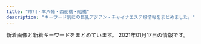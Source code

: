 ```yaml
---
title: "市川・本八幡・西船橋・船橋"
description: "キーワード別にの巨乳アジアン・チャイナエステ嬢情報をまとめました。"
---
```


新着画像と新着キーワードをまとめています。
2021年01月17日の情報です。

<DmmAffiliateIns />
<KeywordTable
  shops={
    [
    {
        "keywords": {
            "86": 2,
            "88": 1,
            "D": 3,
            "87": 2,
            "C": 1
        },
        "img_links": [
            "http://www.club.relaxjp.info/images/b1.jpg",
            "http://www.club.relaxjp.info/images/int1.png",
            "http://www.club.relaxjp.info/images/ta.jpg",
            "http://www.club.relaxjp.info/images/interior_t.png",
            "http://www.club.relaxjp.info/images/line.png",
            "http://www.club.relaxjp.info/files/008.jpg",
            "http://www.club.relaxjp.info/images/head.jpg",
            "http://www.club.relaxjp.info/images/sys1.png",
            "http://www.club.relaxjp.info/files/004.jpg",
            "http://www.club.relaxjp.info/files/006-02.jpg",
            "http://www.club.relaxjp.info/images/b2.jpg",
            "http://www.club.relaxjp.info/files/009-02.jpg",
            "http://www.club.relaxjp.info/files/007.jpg",
            "http://www.club.relaxjp.info/files/009.jpg",
            "http://www.club.relaxjp.info/files/007-02.jpg",
            "http://www.club.relaxjp.info/images/rec1.png",
            "http://www.club.relaxjp.info/images/staff_t.png",
            "http://www.club.relaxjp.info/images/rec2.png",
            "http://www.club.relaxjp.info/images/link_t.png",
            "http://www.club.relaxjp.info/files/004-02.jpg",
            "http://www.club.relaxjp.info/files/006.jpg",
            "http://www.club.relaxjp.info/images/sys3.png",
            "http://www.club.relaxjp.info/files/008-02.jpg",
            "http://www.club.relaxjp.info/images/mobile.jpg",
            "http://www.club.relaxjp.info/images/int2.png",
            "http://www.club.relaxjp.info/images/sys2.png"
        ],
        "station": "JR\u672c\u516b\u5e61\u99c5\u5317\u53e3",
        "url": "http://www.club.relaxjp.info/",
        "name": "\u30d5\u30a7\u30a2\u30ea\u30fc"
    },
    {
        "img_links": [
            "http://tubakihime.link/_src/24734/wechatimg59.jpg",
            "http://tubakihime.link/_src/24717/wechatimg58.jpg",
            "http://tubakihime.link/_src/24736/wechatimg61.jpg",
            "http://tubakihime.link/_src/24691/navi_03.png",
            "http://tubakihime.link/_src/24695/navi_05.png",
            "http://tubakihime.link/_src/24740/wechatimg60.jpg",
            "http://tubakihime.link/_src/24693/navi_04.png",
            "http://tubakihime.link/_src/24713/wechatimg59.jpg",
            "http://tubakihime.link/_src/24675/slider2.jpg",
            "http://tubakihime.link/_src/24665/wechatimg61.jpg",
            "http://tubakihime.link/_src/24676/slider3.jpg",
            "http://tubakihime.link/_src/24635/navi_01.png",
            "http://tubakihime.link/_src/24639/navi_03.png",
            "http://tubakihime.link/_src/24677/cam.png",
            "http://tubakihime.link/_src/24643/navi_05.png",
            "http://tubakihime.link/_src/24738/wechatimg58.jpg",
            "http://tubakihime.link/_src/24700/slider3.jpg",
            "http://tubakihime.link/_src/24715/wechatimg61.jpg",
            "http://tubakihime.link/_src/24699/slider2.jpg",
            "http://tubakihime.link/_src/24698/slider1.jpg",
            "http://tubakihime.link/_src/24633/slider1.jpg",
            "http://tubakihime.link/_src/24669/wechatimg60.jpg",
            "http://tubakihime.link/_src/24659/_x1m6343.jpg",
            "http://tubakihime.link/_src/24689/navi_02.png",
            "http://tubakihime.link/_src/24719/wechatimg60.jpg",
            "http://tubakihime.link/_src/24637/navi_02.png",
            "http://tubakihime.link/_src/24661/dscf1336.jpg",
            "http://tubakihime.link/_src/24641/navi_04.png",
            "http://tubakihime.link/_src/24663/wechatimg59.jpg",
            "http://tubakihime.link/_src/24667/wechatimg58.jpg",
            "http://tubakihime.link/_src/24687/navi_01.png"
        ],
        "station": "JR\u8239\u6a4b\u99c5\u5357\u30ed",
        "name": "\u30d4\u30f3\u30af\u30ed\u30fc\u30ba",
        "url": "http://tubakihime.link/",
        "keywords": {}
    },
    {
        "keywords": {},
        "url": "https://www.kenkouen-massage.com/",
        "name": "\u53f0\u6e7e\u30ea\u30e9\u30af\u30bc\u30fc\u30b7\u30e7\u30f3\u5065\u5eb7\u5712",
        "station": "JR\u8239\u6a4b\u99c5\u5317\u53e3",
        "img_links": []
    },
    {
        "keywords": {},
        "station": "JR\u897f\u8239\u6a4b\u99c5\u5357\u53e3",
        "name": "\u53f0\u5317\u697d\u5712",
        "img_links": [
            "http://t-rakuen.work/staff/rara.jpg",
            "http://t-rakuen.work/staff/nao.jpg",
            "http://t-rakuen.work/staff/nana.jpg",
            "http://t-rakuen.work/staff/mina.jpg",
            "http://t-rakuen.work/img/ruru1.jpg",
            "http://t-rakuen.work/img/rara1.jpg",
            "http://t-rakuen.work/img/natumi1.jpg",
            "http://t-rakuen.work/img/mika1.jpg",
            "http://t-rakuen.work/img/yumi1.jpg",
            "http://t-rakuen.work/staff/haruna.jpg",
            "http://t-rakuen.work/img/nana1.jpg",
            "http://t-rakuen.work/images/rec1.jpg",
            "http://t-rakuen.work/images/sys3.jpg",
            "http://t-rakuen.work/staff/nami.jpg",
            "http://t-rakuen.work/img/mina1.jpg",
            "http://t-rakuen.work/img/yuna1.jpg",
            "http://t-rakuen.work/staff/rio.jpg",
            "http://t-rakuen.work/img/haru1.jpg",
            "http://t-rakuen.work/images/int1.png",
            "http://t-rakuen.work/img/rika1.jpg",
            "http://t-rakuen.work/images/sys4.jpg",
            "http://t-rakuen.work/staff/nazuki.jpg",
            "http://t-rakuen.work/staff/yuyu.jpg",
            "http://t-rakuen.work/images/b2.jpg",
            "http://t-rakuen.work/staff/rina.jpg",
            "http://t-rakuen.work/images/int2.png",
            "http://t-rakuen.work/img/kiki1.jpg",
            "http://t-rakuen.work/staff/ai.jpg",
            "http://t-rakuen.work/img/kumi1.jpg",
            "http://t-rakuen.work/img/mimi1.jpg",
            "http://t-rakuen.work/img/ai1.jpg",
            "http://t-rakuen.work/img/rio1.jpg",
            "http://t-rakuen.work/img/kasumi1.jpg",
            "http://t-rakuen.work/staff/ruru.jpg",
            "http://t-rakuen.work/img/nazuki1.jpg",
            "http://t-rakuen.work/staff/nene.jpg",
            "http://t-rakuen.work/img/nene1.jpg",
            "http://t-rakuen.work/staff/kiki.jpg",
            "http://t-rakuen.work/images/interior_t.jpg",
            "http://t-rakuen.work/img/risa1.jpg",
            "http://t-rakuen.work/images/news_t.jpg",
            "http://t-rakuen.work/img/momo1.jpg",
            "http://t-rakuen.work/staff/rena.jpg",
            "http://t-rakuen.work/staff/emi.jpg",
            "http://t-rakuen.work/staff/kasumi.jpg",
            "http://t-rakuen.work/images/rec2.jpg",
            "http://t-rakuen.work/staff/riri.jpg",
            "http://t-rakuen.work/staff/aki.jpg",
            "http://t-rakuen.work/staff/rika.jpg",
            "http://t-rakuen.work/staff/risa.jpg",
            "http://t-rakuen.work/img/riri1.jpg",
            "http://t-rakuen.work/staff/mimi.jpg",
            "http://t-rakuen.work/img/miyu1.jpg",
            "http://t-rakuen.work/staff/miyu.jpg",
            "http://t-rakuen.work/img/kasumi2.jpg",
            "http://t-rakuen.work/staff/rei.jpg",
            "http://t-rakuen.work/img/emi1.jpg",
            "http://t-rakuen.work/img/hikaru1.jpg",
            "http://t-rakuen.work/img/misaki1.jpg",
            "http://t-rakuen.work/img/haruna1.jpg",
            "http://t-rakuen.work/staff/natumi.jpg",
            "http://t-rakuen.work/img/yuyu1.jpg",
            "http://t-rakuen.work/img/miya1.jpg",
            "http://t-rakuen.work/img/sara1.jpg",
            "http://t-rakuen.work/images/head.jpg",
            "http://t-rakuen.work/staff/miya.jpg",
            "http://t-rakuen.work/img/miho1.jpg",
            "http://t-rakuen.work/images/staff_t.jpg",
            "http://t-rakuen.work/staff/misaki.jpg",
            "http://t-rakuen.work/img/ayaka1.jpg",
            "http://t-rakuen.work/img/rena1.jpg",
            "http://t-rakuen.work/staff/yuna.jpg",
            "http://t-rakuen.work/staff/hikaru.jpg",
            "http://t-rakuen.work/staff/miho.jpg",
            "http://t-rakuen.work/staff/mika.jpg",
            "http://t-rakuen.work/img/rei1.jpg",
            "http://t-rakuen.work/staff/momo.jpg",
            "http://t-rakuen.work/images/sys2.jpg",
            "http://t-rakuen.work/images/news.png",
            "http://t-rakuen.work/img/aki1.jpg",
            "http://t-rakuen.work/staff/kumi.jpg",
            "http://t-rakuen.work/staff/yumi.jpg",
            "http://t-rakuen.work/img/nao1.jpg",
            "http://t-rakuen.work/images/b1.jpg",
            "http://t-rakuen.work/staff/ayaka.jpg",
            "http://t-rakuen.work/img/nami1.jpg",
            "http://t-rakuen.work/img/rina1.jpg",
            "http://t-rakuen.work/staff/haru.jpg"
        ],
        "url": "http://t-rakuen.work/"
    },
    {
        "station": "JR\u897f\u8239\u6a4b\u99c5\u5357\u53e3",
        "url": "http://p-lady.work/",
        "img_links": [
            "http://p-lady.work/img/eri1.jpg",
            "http://p-lady.work/images/int2.jpg",
            "http://p-lady.work/img/miyu1.jpg",
            "http://p-lady.work/img/kurumi1.jpg",
            "http://p-lady.work/img/reiko1.jpg",
            "http://p-lady.work/staff/eri.jpg",
            "http://p-lady.work/staff/yui.jpg",
            "http://p-lady.work/staff/riri.jpg",
            "http://p-lady.work/images/6.jpg",
            "http://p-lady.work/images/tg.jpg",
            "http://p-lady.work/staff/runa.jpg",
            "http://p-lady.work/images/25.jpg",
            "http://p-lady.work/img/risa1.jpg",
            "http://p-lady.work/img/nanami1.jpg",
            "http://p-lady.work/images/int1.jpg",
            "http://p-lady.work/images/33.jpg",
            "http://p-lady.work/img/rena1.jpg",
            "http://p-lady.work/staff/rika.jpg",
            "http://p-lady.work/images/27.jpg",
            "http://p-lady.work/images/3.jpg",
            "http://p-lady.work/img/riri1.jpg",
            "http://p-lady.work/img/rika1.jpg",
            "http://p-lady.work/staff/yuyu.jpg",
            "http://p-lady.work/img/anna1.jpg",
            "http://p-lady.work/staff/risa.jpg",
            "http://p-lady.work/images/28.jpg",
            "http://p-lady.work/staff/miyu.jpg",
            "http://p-lady.work/images/2.jpg",
            "http://p-lady.work/staff/rena.jpg",
            "http://p-lady.work/staff/mimi.jpg",
            "http://p-lady.work/images/21.jpg",
            "http://p-lady.work/images/29.jpg",
            "http://p-lady.work/images/staff_t.jpg",
            "http://p-lady.work/staff/anna.jpg",
            "http://p-lady.work/images/rec2.jpg",
            "http://p-lady.work/images/ac1.jpg",
            "http://p-lady.work/images/rec1.jpg",
            "http://p-lady.work/images/32.jpg",
            "http://p-lady.work/img/zara1.jpg",
            "http://p-lady.work/images/35.jpg",
            "http://p-lady.work/images/7.jpg",
            "http://p-lady.work/staff/reiko.jpg",
            "http://p-lady.work/img/mimi1.jpg",
            "http://p-lady.work/images/head.jpg",
            "http://p-lady.work/images/5.jpg",
            "http://p-lady.work/images/16.jpg",
            "http://p-lady.work/img/yuyu1.jpg",
            "http://p-lady.work/img/mirai1.jpg",
            "http://p-lady.work/images/23.jpg",
            "http://p-lady.work/img/runa1.jpg",
            "http://p-lady.work/staff/nana.jpg",
            "http://p-lady.work/staff/zara.jpg",
            "http://p-lady.work/images/20.jpg",
            "http://p-lady.work/images/10.jpg",
            "http://p-lady.work/images/s1.png",
            "http://p-lady.work/staff/nanami.jpg",
            "http://p-lady.work/img/nami1.jpg",
            "http://p-lady.work/images/interior_t.jpg",
            "http://p-lady.work/images/30.jpg",
            "http://p-lady.work/images/sys.jpg",
            "http://p-lady.work/images/news.jpg",
            "http://p-lady.work/staff/kurumi.jpg",
            "http://p-lady.work/staff/nami.jpg",
            "http://p-lady.work/images/18.jpg",
            "http://p-lady.work/images/26.jpg",
            "http://p-lady.work/img/nana1.jpg",
            "http://p-lady.work/img/yui1.jpg",
            "http://p-lady.work/images/17.jpg",
            "http://p-lady.work/images/15.jpg",
            "http://p-lady.work/staff/mirai.jpg"
        ],
        "name": "\u4e03\u5f69",
        "keywords": {}
    },
    {
        "url": "https://co.aoaoeo.com/",
        "keywords": {
            "\u30bb\u30af\u30b7\u30fc": 3,
            "D": 22,
            "E": 7,
            "F": 4
        },
        "name": "COCO",
        "station": "\u8239\u6a4b\u99c5\u5317\u53e3",
        "img_links": [
            "https://co.aoaoeo.com/wp-content/uploads/2019/06/9876543co.jpg",
            "https://co.aoaoeo.com/wp-content/uploads/2020/10/435698765co.jpg",
            "https://co.aoaoeo.com/wp-content/themes/este/img/top-img05.png",
            "https://co.aoaoeo.com/wp-content/uploads/2020/01/8976saco.jpg",
            "https://co.aoaoeo.com/wp-content/themes/este/img/top-img02c.png",
            "https://co.aoaoeo.com/wp-content/uploads/2019/04/34568976co.jpg",
            "https://co.aoaoeo.com/wp-content/uploads/2019/06/0987654co.jpg",
            "https://co.aoaoeo.com/wp-content/uploads/2019/12/987654324567co.jpg",
            "https://co.aoaoeo.com/wp-content/uploads/2019/06/9087654co.jpg",
            "https://co.aoaoeo.com/wp-content/uploads/2018/12/9087621co.jpg",
            "https://co.aoaoeo.com/wp-content/uploads/2020/12/897s6atyco.jpg",
            "https://co.aoaoeo.com/wp-content/themes/este/img/top-img01.png",
            "https://co.aoaoeo.com/wp-content/uploads/2019/06/1oiuytreewrstdyfugco.jpg",
            "https://co.aoaoeo.com/wp-content/uploads/2019/12/aytaco.jpg",
            "https://co.aoaoeo.com/wp-content/uploads/2019/12/8976aco.jpg",
            "https://co.aoaoeo.com/wp-content/themes/este/img/call.png",
            "https://co.aoaoeo.com/wp-content/uploads/2019/06/987654wdfghjco.jpg",
            "https://co.aoaoeo.com/wp-content/uploads/2019/06/123456897654co.jpg",
            "https://co.aoaoeo.com/wp-content/themes/este/img/tel_footer.png",
            "https://co.aoaoeo.com/wp-content/themes/este/img/2.png",
            "https://co.aoaoeo.com/wp-content/themes/este/img/top-img03.png",
            "https://co.aoaoeo.com/wp-content/themes/este/img/top-img04.png",
            "https://co.aoaoeo.com/wp-content/themes/este/img/tel_header.png"
        ]
    },
    {
        "name": "\u30af\u30ed\u30fc\u30d0\u30fc",
        "keywords": {},
        "url": "http://f-clover.net/",
        "station": "JR\u8239\u6a4b\u99c5\u5357\u53e3",
        "img_links": [
            "http://f-clover.net/images/g5.jpg",
            "http://f-clover.net/images/room8.jpg",
            "http://f-clover.net/images/a2.jpg",
            "http://f-clover.net/images/miki.jpg",
            "http://f-clover.net/images/room7.jpg",
            "http://f-clover.net/images/end.jpg",
            "http://f-clover.net/images/index1.jpg",
            "http://f-clover.net/images/g3.jpg",
            "http://f-clover.net/images/room4.jpg",
            "http://f-clover.net/images/mobile.jpg",
            "http://f-clover.net/images/risa.jpg",
            "http://f-clover.net/images/room2.jpg",
            "http://f-clover.net/images/yu.jpg",
            "http://f-clover.net/images/room1.jpg",
            "http://f-clover.net/images/erina.jpg",
            "http://f-clover.net/images/room3.jpg",
            "http://f-clover.net/images/room5.jpg",
            "http://f-clover.net/images/flash1.jpg",
            "http://f-clover.net/images/flash2.jpg",
            "http://f-clover.net/images/a1.jpg",
            "http://f-clover.net/images/aya.jpg",
            "http://f-clover.net/images/room6.jpg"
        ]
    },
    {
        "name": "OLIVE",
        "img_links": [
            "http://olive.est.cm/photos/sites/79/2020/12/2020122116540384.jpg",
            "http://olive.est.cm/photos/sites/79/2020/07/2020071920085096.jpg",
            "http://olive.est.cm/images/girl-z2.jpg",
            "http://olive.est.cm/images/link1.jpg",
            "http://olive.est.cm/photos/sites/79/2019/12/2019121903270936.jpg",
            "http://olive.est.cm/images/s_news.jpg",
            "http://olive.est.cm/images/girl-z1.jpg",
            "http://olive.est.cm/photos/sites/79/2020/12/2020121917122426.jpg",
            "http://olive.est.cm/photos/sites/79/2020/12/2020121415592624.jpg",
            "http://olive.est.cm/photos/sites/79/2020/12/2020121917120552.jpg",
            "http://olive.est.cm/photos/sites/79/2020/09/2020092914262265.jpg",
            "http://olive.est.cm/photos/sites/79/2019/12/2019121903271318.jpg",
            "http://olive.est.cm/photos/sites/79/2019/12/2019121903272096.jpg",
            "http://olive.est.cm/images/room6.jpg",
            "http://olive.est.cm/photos/sites/79/2019/12/2019121903270330.jpg",
            "http://olive.est.cm/images/top.jpg",
            "http://olive.est.cm/photos/sites/79/2020/12/2020122818422114.jpg",
            "http://olive.est.cm/images/room2.jpg",
            "http://olive.est.cm/images/newface1.jpg",
            "http://olive.est.cm/images/mobile.png",
            "http://olive.est.cm/photos/sites/79/2020/12/2020122818422262.jpg",
            "http://olive.est.cm/images/top1.jpg",
            "http://olive.est.cm/images/room4.jpg",
            "http://olive.est.cm/images/room5.jpg",
            "http://olive.est.cm/images/staff01.jpg",
            "http://olive.est.cm/images/room3.jpg",
            "http://olive.est.cm/images/room1.jpg"
        ],
        "station": "JR\u8239\u6a4b\u99c5\u5317\u53e3",
        "keywords": {
            "85": 2,
            "87": 3,
            "C": 25,
            "D": 5,
            "86": 3,
            "E": 3
        },
        "url": "http://olive.est.cm/"
    },
    {
        "keywords": {
            "87": 8,
            "\u30bb\u30af\u30b7\u30fc": 30,
            "89": 2,
            "86": 6,
            "C": 4,
            "D": 10,
            "E": 2
        },
        "url": "http://www.sexy.relaxjp.info/",
        "img_links": [
            "http://www.sexy.relaxjp.info/photo_news/upimg/592295fab519ba4757_1.jpg",
            "http://www.sexy.relaxjp.info/files/030-02.jpg",
            "http://www.sexy.relaxjp.info/images/call.png",
            "http://www.sexy.relaxjp.info/files/023-02.jpg",
            "http://www.sexy.relaxjp.info/files/024-02.jpg",
            "http://www.sexy.relaxjp.info/files/002-02.jpg",
            "http://www.sexy.relaxjp.info/files/003.jpg",
            "http://www.sexy.relaxjp.info/files/024-03.jpg",
            "http://www.sexy.relaxjp.info/photo_news/upimg/492105f114c42209df_0.jpg",
            "http://www.sexy.relaxjp.info/photo_news/upimg/356735f322adb3e22f_1.jpg",
            "http://www.sexy.relaxjp.info/images/m-top009.jpg",
            "http://www.sexy.relaxjp.info/photo_news/upimg/378095fc48d072d81b_0.jpg",
            "http://www.sexy.relaxjp.info/photo_news/upimg/931085f753b39c3781_0.jpg",
            "http://www.sexy.relaxjp.info/photo_news/upimg/231245f6c12b65e43e_0.jpg",
            "http://www.sexy.relaxjp.info/files/034-02.jpg",
            "http://www.sexy.relaxjp.info/images/foot01.jpg",
            "http://www.sexy.relaxjp.info/photo_news/upimg/584825f4892b894a55_1.jpg",
            "http://www.sexy.relaxjp.info/photo_news/upimg/113795f6d744eb4b28_0.jpg",
            "http://www.sexy.relaxjp.info/photo_news/upimg/280145f3df2b56ca0b_0.jpg",
            "http://www.sexy.relaxjp.info/files/024.jpg",
            "http://www.sexy.relaxjp.info/files/033-03.jpg",
            "http://www.sexy.relaxjp.info/files/034-03.jpg",
            "http://www.sexy.relaxjp.info/files/033-02.jpg",
            "http://www.sexy.relaxjp.info/files/030-03.jpg",
            "http://www.sexy.relaxjp.info/images/m-head01.jpg",
            "http://www.sexy.relaxjp.info/files/023.jpg",
            "http://www.sexy.relaxjp.info/files/011-02.jpg",
            "http://www.sexy.relaxjp.info/files/011.jpg",
            "http://www.sexy.relaxjp.info/files/034.jpg",
            "http://www.sexy.relaxjp.info/images/m-top004.jpg",
            "http://www.sexy.relaxjp.info/files/023-03.jpg",
            "http://www.sexy.relaxjp.info/files/033.jpg",
            "http://www.sexy.relaxjp.info/files/002.jpg",
            "http://www.sexy.relaxjp.info/images/m-top010.jpg",
            "http://www.sexy.relaxjp.info/photo_news/upimg/113795f6d744eb4b28_1.jpg",
            "http://www.sexy.relaxjp.info/files/011-03.jpg",
            "http://www.sexy.relaxjp.info/photo_news/upimg/931085f753b39c3781_1.jpg",
            "http://www.sexy.relaxjp.info/files/003-03.jpg",
            "http://www.sexy.relaxjp.info/files/030.jpg",
            "http://www.sexy.relaxjp.info/files/002-03.jpg",
            "http://www.sexy.relaxjp.info/photo_news/upimg/584825f4892b894a55_0.jpg",
            "http://www.sexy.relaxjp.info/photo_news/upimg/492105f114c42209df_1.jpg",
            "http://www.sexy.relaxjp.info/files/003-02.jpg",
            "http://www.sexy.relaxjp.info/images/m-top003.jpg",
            "http://www.sexy.relaxjp.info/photo_news/upimg/660875fbe0c393f4a1_0.jpg"
        ],
        "name": "Sexy Love \uff5e\u30bb\u30af\u30b7\u30fc\u30e9\u30d6\uff5e",
        "station": "JR\u8239\u6a4b\u99c5\u5317\u53e3"
    },
    {
        "img_links": [
            "http://stylelife.work/Uploads/user/5e68a1524c2d2.jpg",
            "http://stylelife.work/Uploads/user/5e1d3400053fa.jpg",
            "http://stylelife.work/ueditor/php/upload/image/20180712/1531367078235696.png",
            "http://stylelife.work/Public/Wap/picture/sp-staff-list.png",
            "http://stylelife.work/Uploads/user/5fe14798c8779.jpg",
            "http://stylelife.work/ueditor/php/upload/image/20180712/1531374173659035.png",
            "http://stylelife.work/Public/Wap/picture/sp-line.png",
            "http://stylelife.work/Uploads/user/5fe144034669d.jpg",
            "http://stylelife.work/Uploads/user/5de74b9acbf92.jpg",
            "http://stylelife.work/Uploads/user/5deb614369ccd.jpg",
            "http://stylelife.work/Uploads/user/5f3cd192667f4.jpg",
            "http://stylelife.work/Uploads/user/5ef9a9fd8cd20.jpg",
            "http://stylelife.work/Uploads/user/5ebfa12d5429d.jpg",
            "http://stylelife.work/ueditor/php/upload/image/20180712/1531373827278035.png",
            "http://stylelife.work/Uploads/user/5e79901ca108f.jpg",
            "http://stylelife.work/Uploads/user/5de74b74a4faa.jpg",
            "http://stylelife.work/Uploads/user/5e1d330613089.jpg",
            "http://stylelife.work/Uploads/user/5eb35a13a1df3.jpg",
            "http://stylelife.work/Uploads/user/5fe143f28e361.jpg",
            "http://stylelife.work/Uploads/user/5f50833fd5a74.jpg",
            "http://stylelife.work/Uploads/user/5fe290b540445.jpg",
            "http://stylelife.work/Public/Wap/picture/m-tel.png",
            "http://stylelife.work/Uploads/user/5f7ea89496e3e.jpg",
            "http://stylelife.work/Uploads/user/5dfc857c95e57.jpg",
            "http://stylelife.work/Uploads/user/5de74b09394d7.jpg",
            "http://stylelife.work/Uploads/user/5ebf50cc42240.jpg",
            "http://stylelife.work/Public/Wap/picture/m-foot.png",
            "http://stylelife.work/Uploads/user/5e4101be77e18.jpg",
            "http://stylelife.work/Uploads/user/5ebf4ff2905f1.jpg",
            "http://stylelife.work/Public/Wap/picture/staff-pc.png",
            "http://stylelife.work/Uploads/user/5fe290c048ecd.jpg"
        ],
        "station": "JR\u897f\u8239\u6a4b\u99c5\u5317\u53e3",
        "name": "\u3055\u304f\u3089",
        "keywords": {
            "F": 2,
            "\u80f8": 1
        },
        "url": "http://stylelife.work/"
    },
    {
        "station": "JR\u897f\u8239\u6a4b\u99c5\u5357\u53e3",
        "keywords": {
            "D": 2,
            "86": 2,
            "C": 13,
            "87": 1
        },
        "url": "http://www.beleza.maesjp.com/",
        "img_links": [
            "http://www.beleza.maesjp.com/images/shop/shop05.jpg",
            "http://www.beleza.maesjp.com/images/link.jpg",
            "http://www.beleza.maesjp.com/images/shop/shop04.jpg",
            "http://www.beleza.maesjp.com/files/002-02.jpg",
            "http://www.beleza.maesjp.com/images/tel.png",
            "http://www.beleza.maesjp.com/images/end.jpg",
            "http://www.beleza.maesjp.com/files/002.jpg",
            "http://www.beleza.maesjp.com/files/004.jpg",
            "http://www.beleza.maesjp.com/images/shop/shop03.jpg",
            "http://www.beleza.maesjp.com/files/001-02.jpg",
            "http://www.beleza.maesjp.com/files/001.jpg",
            "http://www.beleza.maesjp.com/files/004-02.jpg",
            "http://www.beleza.maesjp.com/images/shop/shop01.jpg",
            "http://www.beleza.maesjp.com/images/staff01.jpg",
            "http://www.beleza.maesjp.com/images/movie.jpg",
            "http://www.beleza.maesjp.com/images/shop/shop02.jpg"
        ],
        "name": "\u30d9\u30ec\u30fc\u30b6"
    },
    {
        "img_links": [
            "http://barakinakayamaesute.xyz/images/staff/staff010.jpg",
            "http://barakinakayamaesute.xyz/images/staff/st2.jpg",
            "http://barakinakayamaesute.xyz/images/mobile.jpg",
            "http://barakinakayamaesute.xyz/images/heading-i.png",
            "http://barakinakayamaesute.xyz/images/arrow2.png",
            "http://barakinakayamaesute.xyz/images/staff/staff07.jpg",
            "http://barakinakayamaesute.xyz/images/staff/staff011.jpg",
            "http://barakinakayamaesute.xyz/images/staff/ami.jpg",
            "http://barakinakayamaesute.xyz/images/staff/st3.jpg",
            "http://barakinakayamaesute.xyz/images/staff/sakura20190711.jpg",
            "http://barakinakayamaesute.xyz/images/s_staff.png",
            "http://barakinakayamaesute.xyz/images/staff/st4.jpg",
            "http://barakinakayamaesute.xyz/images/staff/ai.jpg",
            "http://barakinakayamaesute.xyz/images/s_news1.png"
        ],
        "station": "\u539f\u6728\u4e2d\u5c71\u99c5\u5317\u53e3",
        "name": "\u7e01 \u3048\u3093",
        "url": "http://barakinakayamaesute.xyz/",
        "keywords": {
            "C": 5,
            "85": 5
        }
    },
    {
        "img_links": [
            "http://cute-heart.jpn.cm/photos/sites/64/2020/11/2020111706430450.jpg",
            "http://cute-heart.jpn.cm/images/2.png",
            "http://cute-heart.jpn.cm/photos/sites/64/2020/07/2020070203462851.jpg",
            "http://cute-heart.jpn.cm/images/barProfile02.png",
            "http://cute-heart.jpn.cm/photos/sites/64/2020/11/2020111707253158.jpg",
            "http://cute-heart.jpn.cm/photos/sites/64/2020/11/2020111706430286.jpg",
            "http://cute-heart.jpn.cm/images/line.png",
            "http://cute-heart.jpn.cm/photos/sites/64/2020/11/2020111706430163.jpg",
            "http://cute-heart.jpn.cm/images/3.png",
            "http://cute-heart.jpn.cm/images/top.png",
            "http://cute-heart.jpn.cm/images/s_staff1.png",
            "http://cute-heart.jpn.cm/photos/sites/64/2021/01/2021011503341229.jpg",
            "http://cute-heart.jpn.cm/photos/sites/64/2020/07/2020070203464460.jpg",
            "http://cute-heart.jpn.cm/images/s_pick.png",
            "http://cute-heart.jpn.cm/images/1.png",
            "http://cute-heart.jpn.cm/images/s_news.png",
            "http://cute-heart.jpn.cm/photos/sites/64/2020/07/2020070203464598.jpg",
            "http://cute-heart.jpn.cm/photos/sites/64/2020/07/2020070203464237.jpg",
            "http://cute-heart.jpn.cm/photos/sites/64/2020/11/2020111706430545.jpg",
            "http://cute-heart.jpn.cm/photos/sites/64/2020/11/2020111706430462.jpg",
            "http://cute-heart.jpn.cm/photos/sites/64/2020/11/2020111706430319.jpg",
            "http://cute-heart.jpn.cm/images/s_play-movie.png",
            "http://cute-heart.jpn.cm/photos/sites/64/2020/12/2020121002554723.jpg",
            "http://cute-heart.jpn.cm/images/s_staff.png",
            "http://cute-heart.jpn.cm/images/mobile.png"
        ],
        "name": "\u30ad\u30e5\u30fc\u30c8\u30cf\u30fc\u30c8",
        "keywords": {
            "E": 14,
            "86": 4,
            "G": 6,
            "87": 2,
            "92": 8,
            "D": 10,
            "C": 16,
            "85": 6,
            "88": 10,
            "89": 4,
            "F": 8,
            "90": 4
        },
        "url": "http://cute-heart.jpn.cm/",
        "station": "\u897f\u8239\u6a4b\u99c5\u5317\u53e3"
    },
    {
        "station": "JR\u8239\u6a4b\u99c5\u5317\u53e3",
        "keywords": {
            "F": 1,
            "91": 1,
            "D": 3,
            "90": 4,
            "88": 1,
            "92": 6,
            "E": 6
        },
        "img_links": [
            "http://happy.relaxnabi.com/css/staff/staff000008-a.jpg",
            "http://happy.relaxnabi.com/css/staff/staff-05-a.jpg",
            "http://happy.relaxnabi.com/css/staff/staff22a.jpg",
            "http://happy.relaxnabi.com/css/staff/staff017-a.jpg",
            "http://happy.relaxnabi.com/css/staff/staff-10.jpg",
            "http://happy.relaxnabi.com/css/staff/staff000008.jpg",
            "http://happy.relaxnabi.com/css/staff/staff-07.jpg",
            "http://happy.relaxnabi.com/css/staff/staff000003-a.jpg",
            "http://happy.relaxnabi.com/css/nav/nav-006.png",
            "http://happy.relaxnabi.com/css/top-03.png",
            "http://happy.relaxnabi.com/css/nav/nav-003.png",
            "http://happy.relaxnabi.com/css/staff/staff-05.jpg",
            "http://happy.relaxnabi.com/css/nav/nav-005.png",
            "http://happy.relaxnabi.com/css/staff/staff-02.jpg",
            "http://happy.relaxnabi.com/css/staff/staff0001-a.jpg",
            "http://happy.relaxnabi.com/css/staff/staff20.jpg",
            "http://happy.relaxnabi.com/css/staff/staff-09.jpg",
            "http://happy.relaxnabi.com/css/staff/staff0001.jpg",
            "http://happy.relaxnabi.com/css/staff/staff-06.jpg",
            "http://happy.relaxnabi.com/css/staff/staff-10-a.jpg",
            "http://happy.relaxnabi.com/css/staff/staff017.jpg",
            "http://happy.relaxnabi.com/css/staff/staff-09-a.jpg",
            "http://happy.relaxnabi.com/css/nav/nav-002.png",
            "http://happy.relaxnabi.com/css/staff/staff-07-a.jpg",
            "http://happy.relaxnabi.com/css/staff/staff22-a.jpg",
            "http://happy.relaxnabi.com/css/staff/staff-06-a.jpg",
            "http://happy.relaxnabi.com/css/nav/nav-004.png",
            "http://happy.relaxnabi.com/css/staff/staff-02-a.jpg",
            "http://happy.relaxnabi.com/css/nav/nav-001.png",
            "http://happy.relaxnabi.com/css/top0001.png",
            "http://happy.relaxnabi.com/css/staff/staff000003.jpg",
            "http://happy.relaxnabi.com/css/tel.png",
            "http://happy.relaxnabi.com/css/staff/staff-04.jpg",
            "http://happy.relaxnabi.com/css/staff/staff-04-a.jpg"
        ],
        "url": "http://happy.relaxnabi.com/",
        "name": "\u30de\u30fc\u30e1\u30a4\u30c9"
    },
    {
        "keywords": {},
        "url": "http://www.iyashinoumi.com/",
        "img_links": [
            "http://www.iyashinoumi.com/img/miss28sb.jpg",
            "http://www.iyashinoumi.com/img/miss27sb.jpg",
            "http://www.iyashinoumi.com/img/miss6sb.jpg",
            "http://www.iyashinoumi.com/img/miss7s.jpg",
            "http://www.iyashinoumi.com/img/sTitle_right.png",
            "http://www.iyashinoumi.com/img/sTitle_left.png",
            "http://www.iyashinoumi.com/img/miss25sb.jpg",
            "http://www.iyashinoumi.com/img/tel1.png",
            "http://www.iyashinoumi.com/img/miss7sb.jpg",
            "http://www.iyashinoumi.com/img/miss24sb.jpg"
        ],
        "name": "\u7652\u3057\u306e\u6d77",
        "station": "\u5e02\u5ddd\u99c5\u5317\u53e3"
    },
    {
        "img_links": [
            "http://aroma-esthe.info/images/b-tel.png",
            "http://aroma-esthe.info/images/tit-sub6.jpg",
            "http://aroma-esthe.info/images/slider-img003.jpg",
            "http://aroma-esthe.info/images/m3.jpg",
            "http://aroma-esthe.info/images/cg03.jpg",
            "http://aroma-esthe.info/images/r2.jpg",
            "http://aroma-esthe.info/images/slider-img002.jpg",
            "http://aroma-esthe.info/images/cg02.jpg",
            "http://aroma-esthe.info/images/cg01.jpg",
            "http://aroma-esthe.info/images/b-online.png",
            "http://aroma-esthe.info/images/kan.jpg",
            "http://aroma-esthe.info/link/menlog.jpg",
            "http://aroma-esthe.info/images/r3.jpg",
            "http://aroma-esthe.info/images/tit-sub2.jpg",
            "http://aroma-esthe.info/images/qr.jpg",
            "http://aroma-esthe.info/images/tit-sub4.jpg",
            "http://aroma-esthe.info/images/slider-img001.jpg",
            "http://aroma-esthe.info/images/tit-sub1.jpg",
            "http://aroma-esthe.info/images/cg05.jpg",
            "http://aroma-esthe.info/images/r1.jpg",
            "http://aroma-esthe.info/images/tit-sub5.jpg",
            "http://aroma-esthe.info/images/m2.jpg",
            "http://aroma-esthe.info/images/m4.jpg",
            "http://aroma-esthe.info/images/r4.jpg",
            "http://aroma-esthe.info/images/m1.jpg",
            "http://aroma-esthe.info/images/tit-sub3.jpg"
        ],
        "name": "Happy Bell",
        "keywords": {
            "86": 8,
            "D": 6
        },
        "url": "http://aroma-esthe.info/",
        "station": "\u4eac\u6210\u516b\u5e61\u99c5\u5317\u53e3"
    },
    {
        "url": "http://www.kanda-es.info/",
        "img_links": [
            "http://www.kanda-es.info/images/tg.jpg",
            "http://www.kanda-es.info/staff/anna.jpg",
            "http://www.kanda-es.info/images/info.jpg",
            "http://www.kanda-es.info/staff/risa.jpg",
            "http://www.kanda-es.info/images/interior_t.jpg",
            "http://www.kanda-es.info/img/sora1.jpg",
            "http://www.kanda-es.info/images/sys1.jpg",
            "http://www.kanda-es.info/images/news.jpg",
            "http://www.kanda-es.info/images/mobile.jpg",
            "http://www.kanda-es.info/staff/sora.jpg",
            "http://www.kanda-es.info/img/anna1.jpg",
            "http://www.kanda-es.info/img/risa1.jpg",
            "http://www.kanda-es.info/images/sys2.jpg",
            "http://www.kanda-es.info/images/int2.jpg",
            "http://www.kanda-es.info/images/int1.jpg",
            "http://www.kanda-es.info/images/staff_t.jpg"
        ],
        "name": "Blue\uff5e\u30d6\u30eb\u30fc\uff5e",
        "station": "\u99ac\u8fbc\u6ca2\u99c5\u6771\u53e3",
        "keywords": {}
    },
    {
        "url": "http://nishifunabashi.xyz/",
        "station": "JR\u897f\u8239\u6a4b\u99c5\u5357\u53e3",
        "keywords": {
            "C": 7
        },
        "img_links": [
            "http://nishifunabashi.xyz/images/g33.jpg",
            "http://nishifunabashi.xyz/images/yumi1.jpg",
            "http://nishifunabashi.xyz/images/chun2.jpg",
            "http://nishifunabashi.xyz/images/newt.png",
            "http://nishifunabashi.xyz/images/rumi1.jpg",
            "http://nishifunabashi.xyz/images/rumi3.jpg",
            "http://nishifunabashi.xyz/images/g0.jpg",
            "http://nishifunabashi.xyz/images/n3.jpg",
            "http://nishifunabashi.xyz/images/sla2.jpg",
            "http://nishifunabashi.xyz/images/tite-staff.png",
            "http://nishifunabashi.xyz/images/g01.jpg",
            "http://nishifunabashi.xyz/images/gat.png",
            "http://nishifunabashi.xyz/images/kina2.jpg",
            "http://nishifunabashi.xyz/images/r01.jpg",
            "http://nishifunabashi.xyz/images/m1.jpg",
            "http://nishifunabashi.xyz/images/moe2.jpg",
            "http://nishifunabashi.xyz/images/rumi2.jpg",
            "http://nishifunabashi.xyz/images/ga1.jpg",
            "http://nishifunabashi.xyz/images/n2.jpg",
            "http://nishifunabashi.xyz/images/mio1.jpg",
            "http://nishifunabashi.xyz/images/mio2.jpg",
            "http://nishifunabashi.xyz/images/i3.jpg",
            "http://nishifunabashi.xyz/images/rie.jpg",
            "http://nishifunabashi.xyz/images/kina1.jpg",
            "http://nishifunabashi.xyz/images/kina.jpg",
            "http://nishifunabashi.xyz/images/g1.jpg",
            "http://nishifunabashi.xyz/images/moe1.jpg",
            "http://nishifunabashi.xyz/images/n1.jpg",
            "http://nishifunabashi.xyz/images/i2.jpg",
            "http://nishifunabashi.xyz/images/m2.jpg",
            "http://nishifunabashi.xyz/images/yumi2.jpg",
            "http://nishifunabashi.xyz/images/chun3.jpg",
            "http://nishifunabashi.xyz/images/baner.jpg",
            "http://nishifunabashi.xyz/images/r02.jpg",
            "http://nishifunabashi.xyz/images/r04.jpg",
            "http://nishifunabashi.xyz/images/miu1.jpg",
            "http://nishifunabashi.xyz/images/miho2.jpg",
            "http://nishifunabashi.xyz/images/chun1.jpg",
            "http://nishifunabashi.xyz/images/miho.jpg",
            "http://nishifunabashi.xyz/images/pickt.png",
            "http://nishifunabashi.xyz/images/g001.jpg",
            "http://nishifunabashi.xyz/images/sla3.jpg",
            "http://nishifunabashi.xyz/images/mobile.png",
            "http://nishifunabashi.xyz/images/top.png",
            "http://nishifunabashi.xyz/images/miu.jpg",
            "http://nishifunabashi.xyz/images/ga.jpg",
            "http://nishifunabashi.xyz/images/rie2.jpg",
            "http://nishifunabashi.xyz/images/g32.jpg",
            "http://nishifunabashi.xyz/images/rie1.jpg",
            "http://nishifunabashi.xyz/images/mio.jpg",
            "http://nishifunabashi.xyz/images/moe.jpg",
            "http://nishifunabashi.xyz/images/i1.jpg",
            "http://nishifunabashi.xyz/images/r03.jpg",
            "http://nishifunabashi.xyz/images/yumi3.jpg",
            "http://nishifunabashi.xyz/images/sla1.jpg",
            "http://nishifunabashi.xyz/images/g015.jpg",
            "http://nishifunabashi.xyz/images/g15.jpg"
        ],
        "name": "\u82b1\u706b"
    },
    {
        "keywords": {
            "F": 16,
            "\u30bb\u30af\u30b7\u30fc": 4,
            "E": 97,
            "G": 15,
            "D": 6,
            "\u4e73": 2,
            "\u5de8\u4e73": 2
        },
        "img_links": [
            "http://es-massage.info/wp-content/uploads/2020/04/18a92be8e40d3b76771808544f649143-218x300.jpg",
            "http://es-massage.info/wp-content/uploads/2020/12/b9b3611b93290b324e2ffe33a2ac0962-500x750.jpg",
            "http://es-massage.info/wp-content/uploads/2019/03/0c4d0538c251234bc70697ec7cf8cc97-500x750.jpg",
            "http://es-massage.info/wp-content/themes/template-salon2/images/header-tel.png",
            "http://es-massage.info/wp-content/uploads/2019/11/6bc4d4a609db789262c27c9263065892-218x300.jpg",
            "http://es-massage.info/wp-content/uploads/2020/12/b7de5072fbfae6fe462a1a64132e2586.jpg",
            "http://es-massage.info/wp-content/uploads/2020/10/676cfcce64ce22475e092ee147f4ebc8.jpg",
            "http://es-massage.info/wp-content/uploads/2020/12/cf9831b8c97ef0623dce87128b47aef0-500x750.jpg",
            "http://es-massage.info/wp-content/uploads/2019/10/3eec6cc0e85788ff3ceabceee29f9870-212x300.jpg",
            "http://es-massage.info/wp-content/uploads/2020/06/15dfc139e50a1da61c3a78bf04aca51b-500x750.jpg",
            "http://es-massage.info/wp-content/uploads/2020/11/ec2088a7c961625f55b8f19773ea6d06-1-214x300.jpg",
            "http://es-massage.info/wp-content/uploads/2019/03/b85ae819f481b37cad8d1548de5893cc.jpg",
            "http://es-massage.info/wp-content/uploads/2020/09/8fdd83977b0b42811d523358eceea3ff-212x300.jpg",
            "http://es-massage.info/wp-content/themes/template-salon2/images/main1.jpg",
            "http://es-massage.info/wp-content/uploads/2020/12/3fa9468d0afd75e906f6c7172a01c36f.jpg",
            "http://es-massage.info/wp-content/uploads/2020/06/0fd60f0c72ad85b96635ef3d4e152bd6-500x750.jpg",
            "http://es-massage.info/wp-content/uploads/2020/06/3c114f47a044f2ddad2fd017aa2b19cf.jpg",
            "http://es-massage.info/wp-content/uploads/2020/11/f77b87109abb212725b0e53de31695b5.jpg",
            "http://es-massage.info/wp-content/uploads/2018/10/g1.jpg",
            "http://es-massage.info/wp-content/uploads/2019/03/0c4d0538c251234bc70697ec7cf8cc97-220x300.jpg",
            "http://es-massage.info/wp-content/uploads/2020/09/3a1f1f3668d5c8083c72d500ba90b03a.jpg",
            "http://es-massage.info/wp-content/uploads/2020/04/fd7e7b34f0d7df29a59d1ebec117dda3.jpg",
            "http://es-massage.info/wp-content/uploads/2020/09/8fdd83977b0b42811d523358eceea3ff.jpg",
            "http://es-massage.info/wp-content/uploads/2020/09/33a698ee5a77652901d0fde9c4146a22.jpg",
            "http://es-massage.info/wp-content/uploads/2019/11/4fad70a18793b8dfb7a63f4939e51f94.jpg",
            "http://es-massage.info/wp-content/uploads/2019/11/6bc4d4a609db789262c27c9263065892.jpg",
            "http://es-massage.info/wp-content/uploads/2020/06/0fd60f0c72ad85b96635ef3d4e152bd6-212x300.jpg",
            "http://es-massage.info/wp-content/uploads/2020/09/8fdd83977b0b42811d523358eceea3ff-500x750.jpg",
            "http://es-massage.info/wp-content/uploads/2020/12/cf9831b8c97ef0623dce87128b47aef0-209x300.jpg",
            "http://es-massage.info/wp-content/uploads/2019/11/8da006befc39b49c570f8162740cbc56-737x1024.jpg",
            "http://es-massage.info/wp-content/uploads/2020/09/f4811d331623d3f6e590e934b3e7ddc9-218x300.jpg",
            "http://es-massage.info/wp-content/uploads/2020/09/33a698ee5a77652901d0fde9c4146a22-214x300.jpg",
            "http://es-massage.info/wp-content/uploads/2020/07/f3b215434b8dd43dcce1d29cc56c6971-500x750.jpg",
            "http://es-massage.info/wp-content/uploads/2020/11/393e50c509ac7af9537aa8ebd908d0bb-214x300.jpg",
            "http://es-massage.info/wp-content/uploads/2020/12/b7de5072fbfae6fe462a1a64132e2586-500x750.jpg",
            "http://es-massage.info/wp-content/uploads/2019/03/b85ae819f481b37cad8d1548de5893cc-500x750.jpg",
            "http://es-massage.info/wp-content/uploads/2020/09/3a1f1f3668d5c8083c72d500ba90b03a-212x300.jpg",
            "http://es-massage.info/wp-content/uploads/2020/12/58c8479cbe288c2fbf566083af42e205.jpg",
            "http://es-massage.info/wp-content/uploads/2020/09/8fdd83977b0b42811d523358eceea3ff-722x1024.jpg",
            "http://es-massage.info/wp-content/uploads/2020/06/15dfc139e50a1da61c3a78bf04aca51b.jpg",
            "http://es-massage.info/wp-content/uploads/2020/11/22a4454706dfc7d506005718bdeaf744.jpg",
            "http://es-massage.info/wp-content/uploads/2020/09/f4811d331623d3f6e590e934b3e7ddc9-500x750.jpg",
            "http://es-massage.info/wp-content/uploads/2020/11/22a4454706dfc7d506005718bdeaf744-500x750.jpg",
            "http://es-massage.info/wp-content/uploads/2018/10/g3.jpg",
            "http://es-massage.info/wp-content/uploads/2020/09/33a698ee5a77652901d0fde9c4146a22-500x750.jpg",
            "http://es-massage.info/wp-content/uploads/2020/12/58c8479cbe288c2fbf566083af42e205-730x1024.jpg",
            "http://es-massage.info/wp-content/uploads/2020/12/cf9831b8c97ef0623dce87128b47aef0.jpg",
            "http://es-massage.info/wp-content/uploads/2020/09/3c631f1126b3f6fd54d9e726a47027a4-209x300.jpg",
            "http://es-massage.info/wp-content/uploads/2020/11/f77b87109abb212725b0e53de31695b5-500x750.jpg",
            "http://es-massage.info/wp-content/uploads/2020/04/fd7e7b34f0d7df29a59d1ebec117dda3-500x750.jpg",
            "http://es-massage.info/wp-content/uploads/2020/11/22a4454706dfc7d506005718bdeaf744-214x300.jpg",
            "http://es-massage.info/wp-content/uploads/2021/01/f5583bc17784a47bf0a1ab988e594253.jpg",
            "http://es-massage.info/wp-content/uploads/2018/10/g2.jpg",
            "http://es-massage.info/wp-content/uploads/2019/03/b85ae819f481b37cad8d1548de5893cc-223x300.jpg",
            "http://es-massage.info/wp-content/uploads/2019/10/32cbcf100bc89043ce106a68ba8535ea-730x1024.jpg",
            "http://es-massage.info/wp-content/uploads/2018/12/ce6acdedea0cab635b18cd82f697bf3a-500x750.jpg",
            "http://es-massage.info/wp-content/themes/template-salon2/images/bnr.jpg",
            "http://es-massage.info/wp-content/uploads/2020/06/3c114f47a044f2ddad2fd017aa2b19cf-218x300.jpg",
            "http://es-massage.info/wp-content/uploads/2020/09/f4811d331623d3f6e590e934b3e7ddc9.jpg",
            "http://es-massage.info/wp-content/uploads/2020/09/6b72f47c40e4254318daf8bb5ce7e612.jpg",
            "http://es-massage.info/wp-content/uploads/2019/11/8da006befc39b49c570f8162740cbc56-500x750.jpg",
            "http://es-massage.info/wp-content/uploads/2019/03/c3dc6ab90966d6cc73491056f668516d-745x1024.jpg",
            "http://es-massage.info/wp-content/uploads/2019/03/c3dc6ab90966d6cc73491056f668516d-218x300.jpg",
            "http://es-massage.info/wp-content/uploads/2019/03/c3dc6ab90966d6cc73491056f668516d-500x750.jpg",
            "http://es-massage.info/wp-content/themes/template-salon2/images/noimg.jpg",
            "http://es-massage.info/wp-content/uploads/2020/04/6dbf19009737ff88e931378416216a70-214x300.jpg",
            "http://es-massage.info/wp-content/uploads/2019/03/c3dc6ab90966d6cc73491056f668516d.jpg",
            "http://es-massage.info/wp-content/uploads/2020/12/b9b3611b93290b324e2ffe33a2ac0962-216x300.jpg",
            "http://es-massage.info/wp-content/uploads/2019/10/32cbcf100bc89043ce106a68ba8535ea.jpg",
            "http://es-massage.info/wp-content/uploads/2020/12/b9b3611b93290b324e2ffe33a2ac0962.jpg",
            "http://es-massage.info/wp-content/uploads/2019/03/07cc9a466c3af450e20013b26e90a100-500x750.jpg",
            "http://es-massage.info/wp-content/uploads/2020/11/4842d636713333eba3b14eebf302cc1b-1-722x1024.jpg",
            "http://es-massage.info/wp-content/uploads/2020/09/75fbc1155333427771dcebee0f4de748-218x300.jpg",
            "http://es-massage.info/wp-content/uploads/2020/09/3a1f1f3668d5c8083c72d500ba90b03a-500x750.jpg",
            "http://es-massage.info/wp-content/uploads/2019/10/32cbcf100bc89043ce106a68ba8535ea-500x750.jpg",
            "http://es-massage.info/wp-content/uploads/2020/04/6dbf19009737ff88e931378416216a70.jpg",
            "http://es-massage.info/wp-content/uploads/2020/12/3fa9468d0afd75e906f6c7172a01c36f-500x750.jpg",
            "http://es-massage.info/wp-content/uploads/2020/11/4842d636713333eba3b14eebf302cc1b-1-212x300.jpg",
            "http://es-massage.info/wp-content/uploads/2019/10/3eec6cc0e85788ff3ceabceee29f9870.jpg",
            "http://es-massage.info/wp-content/uploads/2020/06/bd28ddc548208ab1afe0db2cc76decab-500x750.jpg",
            "http://es-massage.info/wp-content/uploads/2021/01/f5583bc17784a47bf0a1ab988e594253-500x750.jpg",
            "http://es-massage.info/wp-content/uploads/2019/06/dcbeef447e8eded0b1939b00ff57d88b-218x300.jpg",
            "http://es-massage.info/wp-content/uploads/2020/12/58c8479cbe288c2fbf566083af42e205-500x750.jpg",
            "http://es-massage.info/wp-content/uploads/2020/10/676cfcce64ce22475e092ee147f4ebc8-500x750.jpg",
            "http://es-massage.info/wp-content/uploads/2019/11/8da006befc39b49c570f8162740cbc56-216x300.jpg",
            "http://es-massage.info/wp-content/uploads/2020/04/6dbf19009737ff88e931378416216a70-500x750.jpg",
            "http://es-massage.info/wp-content/uploads/2020/09/75fbc1155333427771dcebee0f4de748-500x750.jpg",
            "http://es-massage.info/wp-content/uploads/2019/11/4fad70a18793b8dfb7a63f4939e51f94-218x300.jpg",
            "http://es-massage.info/wp-content/uploads/2018/12/ce6acdedea0cab635b18cd82f697bf3a-218x300.jpg",
            "http://es-massage.info/wp-content/uploads/2019/10/32cbcf100bc89043ce106a68ba8535ea-214x300.jpg",
            "http://es-massage.info/wp-content/uploads/2020/04/61c10e6ea6f68bf8c90d4ae7d8d0830a.jpg",
            "http://es-massage.info/wp-content/uploads/2019/11/8da006befc39b49c570f8162740cbc56.jpg",
            "http://es-massage.info/wp-content/uploads/2020/06/0fd60f0c72ad85b96635ef3d4e152bd6-722x1024.jpg",
            "http://es-massage.info/wp-content/uploads/2020/12/b7de5072fbfae6fe462a1a64132e2586-214x300.jpg",
            "http://es-massage.info/wp-content/uploads/2020/12/3fa9468d0afd75e906f6c7172a01c36f-214x300.jpg",
            "http://es-massage.info/wp-content/uploads/2019/11/4fad70a18793b8dfb7a63f4939e51f94-500x750.jpg",
            "http://es-massage.info/wp-content/uploads/2020/09/f4811d331623d3f6e590e934b3e7ddc9-745x1024.jpg",
            "http://es-massage.info/wp-content/uploads/2019/03/0c4d0538c251234bc70697ec7cf8cc97.jpg",
            "http://es-massage.info/wp-content/uploads/2020/06/0fd60f0c72ad85b96635ef3d4e152bd6.jpg",
            "http://es-massage.info/wp-content/uploads/2019/12/9934efcbe351f6dbb655c114add97813-500x750.jpg",
            "http://es-massage.info/wp-content/uploads/2019/03/07cc9a466c3af450e20013b26e90a100.jpg",
            "http://es-massage.info/wp-content/uploads/2020/06/15dfc139e50a1da61c3a78bf04aca51b-209x300.jpg",
            "http://es-massage.info/wp-content/uploads/2020/09/6b72f47c40e4254318daf8bb5ce7e612-500x750.jpg",
            "http://es-massage.info/wp-content/uploads/2020/06/bd28ddc548208ab1afe0db2cc76decab.jpg",
            "http://es-massage.info/wp-content/uploads/2020/04/61c10e6ea6f68bf8c90d4ae7d8d0830a-500x750.jpg",
            "http://es-massage.info/wp-content/uploads/2019/10/3eec6cc0e85788ff3ceabceee29f9870-500x750.jpg",
            "http://es-massage.info/wp-content/uploads/2020/12/58c8479cbe288c2fbf566083af42e205-214x300.jpg",
            "http://es-massage.info/wp-content/uploads/2020/11/4842d636713333eba3b14eebf302cc1b-1-500x750.jpg",
            "http://es-massage.info/wp-content/uploads/2019/06/dcbeef447e8eded0b1939b00ff57d88b-500x750.jpg",
            "http://es-massage.info/wp-content/uploads/2019/12/9934efcbe351f6dbb655c114add97813.jpg",
            "http://es-massage.info/wp-content/uploads/2018/10/g4.jpg",
            "http://es-massage.info/wp-content/uploads/2019/11/6bc4d4a609db789262c27c9263065892-500x750.jpg",
            "http://es-massage.info/wp-content/uploads/2020/06/3c114f47a044f2ddad2fd017aa2b19cf-500x750.jpg",
            "http://es-massage.info/wp-content/uploads/2020/10/676cfcce64ce22475e092ee147f4ebc8-214x300.jpg"
        ],
        "name": "Vivid \u30d3\u30d3\u30c3\u30c9",
        "station": "JR\u897f\u8239\u6a4b\u99c5\u5357\u53e3",
        "url": "http://es-massage.info/"
    },
    {
        "station": "JR\u897f\u8239\u6a4b\u99c5\u5317\u53e3",
        "name": "\u30a2\u30a4\u30ea",
        "keywords": {
            "C": 1,
            "F": 1,
            "E": 8,
            "86": 12,
            "87": 5,
            "\u30bb\u30af\u30b7\u30fc": 1,
            "85": 4,
            "88": 2,
            "D": 16
        },
        "img_links": [
            "https://iris.ests.jp/photos/sites/58/2021/01/2021011318242314.jpeg",
            "https://iris.ests.jp/photos/sites/58/2021/01/2021011400270610.jpeg",
            "https://iris.ests.jp/images/s_news.jpg",
            "https://iris.ests.jp/photos/sites/58/2020/11/2020112222430326.jpeg",
            "https://iris.ests.jp/photos/sites/58/2020/12/2020121415080240.jpeg",
            "https://iris.ests.jp/photos/sites/58/2020/11/2020111615332290.jpeg",
            "https://iris.ests.jp/photos/sites/58/2020/12/2020121815073823.jpeg",
            "https://iris.ests.jp/photos/sites/58/2020/12/202012072018501.jpeg",
            "https://iris.ests.jp/photos/sites/58/2020/11/2020112913241646.jpeg",
            "https://iris.ests.jp/photos/sites/58/2020/12/2020120310462680.jpeg",
            "https://iris.ests.jp/images/top.jpg",
            "https://iris.ests.jp/images/room4.jpg",
            "https://iris.ests.jp/images/s_staff.jpg",
            "https://iris.ests.jp/photos/sites/58/2021/01/2021011316255079.jpeg",
            "https://iris.ests.jp/photos/sites/58/2020/12/202012201351183.jpeg",
            "https://iris.ests.jp/photos/sites/58/2020/12/202012082142310.jpeg",
            "https://iris.ests.jp/images/twitter.jpg",
            "http://iris2.a5.reraku.work/upload/sites/58/2021/01/2021011718151096-200x252.jpeg",
            "https://iris.ests.jp/images/paypay.jpg",
            "https://iris.ests.jp/photos/sites/58/2020/11/2020111616103718.jpeg",
            "https://iris.ests.jp/photos/sites/58/2020/12/2020122018150846.jpeg",
            "https://iris.ests.jp/photos/sites/58/2020/12/2020122619091417.jpeg",
            "https://iris.ests.jp/images/room2.jpg",
            "https://iris.ests.jp/photos/sites/58/2020/12/202012281230148.jpg",
            "https://iris.ests.jp/photos/sites/58/2021/01/2021011718151096.jpeg",
            "https://iris.ests.jp/images/room3.jpg",
            "https://iris.ests.jp/photos/sites/58/2021/01/2021010115524560.jpeg",
            "https://iris.ests.jp/images/room1.jpg",
            "https://iris.ests.jp/images/staff0.jpg",
            "https://iris.ests.jp/photos/sites/58/2020/11/202011222223398.jpeg",
            "https://iris.ests.jp/photos/sites/58/2021/01/2021010310051456.jpg",
            "https://iris.ests.jp/photos/sites/58/2021/01/2021011420112073.jpeg",
            "https://iris.ests.jp/photos/sites/58/2020/12/2020122018145035.jpeg"
        ],
        "url": "https://iris.ests.jp/"
    },
    {
        "name": "\u30a8\u30ec\u30ca\u30c9\u30fc\u30eb",
        "keywords": {
            "94": 2,
            "87": 2,
            "86": 2,
            "85": 8,
            "\u30bb\u30af\u30b7\u30fc": 1,
            "88": 12,
            "D": 18,
            "G": 14,
            "83": 4,
            "F": 12,
            "C": 21,
            "91": 4
        },
        "station": "\u897f\u8239\u6a4b\u99c5\u5357\u53e3",
        "url": "http://junpu.xyz.mn/",
        "img_links": [
            "http://junpu.xyz.mn/photos/sites/129/2019/07/2019072615361596.jpg",
            "http://junpu.xyz.mn/photos/sites/129/2019/09/2019091210372889.jpg",
            "http://junpu.xyz.mn/photos/sites/129/2019/11/2019112612382247.jpg",
            "http://junpu.xyz.mn/photos/sites/129/2019/07/2019072615361857.jpg",
            "http://junpu.xyz.mn/photos/sites/129/2021/01/202101151226037.jpg",
            "http://junpu.xyz.mn/images/r4.jpg",
            "http://junpu.xyz.mn/images/r1.jpg",
            "http://junpu.xyz.mn/images/line2.jpg",
            "http://junpu.xyz.mn/photos/sites/129/2021/01/2021011113081255.jpg",
            "http://junpu.xyz.mn/images/end.png",
            "http://junpu.xyz.mn/images/r2.jpg",
            "http://junpu.xyz.mn/images/top.jpg",
            "http://junpu.xyz.mn/photos/sites/129/2020/04/2020040110571729.jpg",
            "http://junpu.xyz.mn/photos/sites/129/2020/12/2020121011431058.jpg",
            "http://junpu.xyz.mn/images/r3.jpg",
            "http://junpu.xyz.mn/photos/sites/129/2019/11/2019112612382247-450x675.jpg",
            "http://junpu.xyz.mn/photos/sites/129/2019/09/2019090515262527.jpg",
            "http://junpu.xyz.mn/photos/sites/129/2020/07/2020070311075377.jpg",
            "http://junpu.xyz.mn/photos/sites/129/2019/08/2019081018512221.jpg",
            "http://junpu.xyz.mn/images/s_news.jpg"
        ]
    },
    {
        "name": "\u604b\u4eba\u7269\u8a9e",
        "img_links": [
            "https://n-koi.eoeoco.com/wp-content/uploads/2020/01/78loveo.jpg",
            "https://n-koi.eoeoco.com/wp-content/uploads/2020/08/111loveo.jpg",
            "https://n-koi.eoeoco.com/wp-content/uploads/2019/04/876521loveo.jpg",
            "https://n-koi.eoeoco.com/wp-content/themes/este/img/4.jpg",
            "https://n-koi.eoeoco.com/wp-content/themes/este/img/top-img01b.png",
            "https://n-koi.eoeoco.com/wp-content/themes/este/img/top-img02.png",
            "https://n-koi.eoeoco.com/wp-content/themes/este/img/top-img04.png",
            "https://n-koi.eoeoco.com/wp-content/themes/este/img/tel_header.png",
            "https://n-koi.eoeoco.com/wp-content/themes/este/img/tel_footer.png",
            "https://n-koi.eoeoco.com/wp-content/themes/este/img/call.png",
            "https://n-koi.eoeoco.com/wp-content/themes/este/img/top-img01a.png",
            "https://n-koi.eoeoco.com/wp-content/uploads/2019/06/2sfghmomo.jpg",
            "https://n-koi.eoeoco.com/wp-content/uploads/2020/09/8976211loveo.jpg",
            "https://n-koi.eoeoco.com/wp-content/themes/este/img/1.jpg",
            "https://n-koi.eoeoco.com/wp-content/uploads/2020/01/345678loveo.jpg",
            "https://n-koi.eoeoco.com/wp-content/uploads/2019/06/1waesdmomo.jpg",
            "https://n-koi.eoeoco.com/wp-content/themes/este/img/2.jpg",
            "https://n-koi.eoeoco.com/wp-content/uploads/2019/06/3esrtdfygmomo.jpg",
            "https://n-koi.eoeoco.com/wp-content/uploads/2019/06/4setrdfmomo.jpg",
            "https://n-koi.eoeoco.com/wp-content/uploads/2019/06/675tfgmomo.jpg",
            "https://n-koi.eoeoco.com/wp-content/themes/este/img/top-img01.png",
            "https://n-koi.eoeoco.com/wp-content/uploads/2018/12/786512678loveo.jpg",
            "https://n-koi.eoeoco.com/wp-content/themes/este/img/3.jpg"
        ],
        "station": "JR\u897f\u8239\u6a4b\u99c5\u5357\u53e3",
        "keywords": {
            "D": 27,
            "E": 9
        },
        "url": "https://n-koi.eoeoco.com/"
    },
    {
        "name": "\u6696 \uff5eHinata\uff5e",
        "img_links": [
            "http://hinata.relaxnabi.com/css/right.jpg",
            "http://hinata.relaxnabi.com/css/staff/staff-02-a.jpg",
            "http://hinata.relaxnabi.com/css/staff/staff-07.jpg",
            "http://hinata.relaxnabi.com/css/staff/staff-06-a.jpg",
            "http://hinata.relaxnabi.com/css/nav/nav-001.jpg",
            "http://hinata.relaxnabi.com/css/nav/sub-004.jpg",
            "http://hinata.relaxnabi.com/css/top02.jpg",
            "http://hinata.relaxnabi.com/css/nav/nav-005.jpg",
            "http://hinata.relaxnabi.com/css/nav/sub-001.jpg",
            "http://hinata.relaxnabi.com/css/staff/staff-02.jpg",
            "http://hinata.relaxnabi.com/css/staff/staff22-a.jpg",
            "http://hinata.relaxnabi.com/css/nav/nav-006.jpg",
            "http://hinata.relaxnabi.com/css/main-left03.jpg",
            "http://hinata.relaxnabi.com/css/left.jpg",
            "http://hinata.relaxnabi.com/css/staff/staff-06.jpg",
            "http://hinata.relaxnabi.com/css/staff/staff00004.jpg",
            "http://hinata.relaxnabi.com/css/nav/sub-002.jpg",
            "http://hinata.relaxnabi.com/css/staff/staff00003.jpg",
            "http://hinata.relaxnabi.com/css/staff/staff15.jpg",
            "http://hinata.relaxnabi.com/css/staff/staff17-a.jpg",
            "http://hinata.relaxnabi.com/css/staff/staff23.jpg",
            "http://hinata.relaxnabi.com/css/staff/staff00001-a.jpg",
            "http://hinata.relaxnabi.com/css/staff/staff23-a.jpg",
            "http://hinata.relaxnabi.com/css/nav/sub-003.jpg",
            "http://hinata.relaxnabi.com/css/tel01.png",
            "http://hinata.relaxnabi.com/css/staff/staff-07-a.jpg",
            "http://hinata.relaxnabi.com/css/girls001.jpg",
            "http://hinata.relaxnabi.com/css/staff/staff-08-a.jpg",
            "http://hinata.relaxnabi.com/css/main-left02.jpg",
            "http://hinata.relaxnabi.com/css/staff/staff22.jpg",
            "http://hinata.relaxnabi.com/img/tiaowen.png",
            "http://hinata.relaxnabi.com/css/nav/sub-005.jpg",
            "http://hinata.relaxnabi.com/css/staff/staff00001.jpg",
            "http://hinata.relaxnabi.com/css/staff/staff00004-a.jpg",
            "http://hinata.relaxnabi.com/css/nav/nav-003.jpg",
            "http://hinata.relaxnabi.com/css/staff/staff00003-a.jpg",
            "http://hinata.relaxnabi.com/css/staff/staff17.jpg",
            "http://hinata.relaxnabi.com/css/nav/sub-006.jpg",
            "http://hinata.relaxnabi.com/css/staff/staff15-a.jpg",
            "http://hinata.relaxnabi.com/css/staff/staff-08.jpg",
            "http://hinata.relaxnabi.com/css/nav/nav-004.jpg",
            "http://hinata.relaxnabi.com/css/button.jpg",
            "http://hinata.relaxnabi.com/css/nav/nav-002.jpg",
            "http://hinata.relaxnabi.com/css/osusume38.jpg"
        ],
        "keywords": {
            "88": 2,
            "90": 2,
            "93": 1,
            "D": 1,
            "89": 1,
            "C": 6,
            "86": 2,
            "92": 2,
            "91": 1,
            "E": 6
        },
        "url": "http://hinata.relaxnabi.com/",
        "station": "JR\u8239\u6a4b\u99c5\u5317\u53e3"
    },
    {
        "keywords": {
            "C": 16
        },
        "img_links": [
            "http://hanaoto.pw/images/nana3.jpg",
            "http://hanaoto.pw/images/mobile.png",
            "http://hanaoto.pw/images/nana1.jpg",
            "http://hanaoto.pw/images/lili1.jpg",
            "http://hanaoto.pw/images/tel.png",
            "http://hanaoto.pw/images/b1.jpg",
            "http://hanaoto.pw/images/flash4.jpg",
            "http://hanaoto.pw/images/maga1.jpg",
            "http://hanaoto.pw/images/mm1.jpg",
            "http://hanaoto.pw/images/g3.jpg",
            "http://hanaoto.pw/images/g4.jpg",
            "http://hanaoto.pw/images/flash5.jpg",
            "http://hanaoto.pw/images/a02.jpg",
            "http://hanaoto.pw/images/yy1.jpg",
            "http://hanaoto.pw/images/maga.jpg",
            "http://hanaoto.pw/images/flash.jpg",
            "http://hanaoto.pw/images/g6.jpg",
            "http://hanaoto.pw/images/flash3.jpg",
            "http://hanaoto.pw/images/kkk1.jpg",
            "http://hanaoto.pw/images/sptel.png",
            "http://hanaoto.pw/images/ami1.jpg",
            "http://hanaoto.pw/images/ayu1.jpg",
            "http://hanaoto.pw/images/la.jpg",
            "http://hanaoto.pw/images/g2.jpg"
        ],
        "url": "http://hanaoto.pw/",
        "name": "NEW \u82b1\u30ce\u97f3",
        "station": "JR\u897f\u8239\u6a4b\u99c5\u5357\u53e3"
    },
    {
        "img_links": [
            "http://ariel.esthe.me/photos/sites/12/2020/04/2020043002103799.jpg",
            "http://ariel.esthe.me/photos/sites/12/2020/07/2020071805003371.jpg",
            "http://ariel.esthe.me/photos/sites/12/2020/02/2020020706564687.jpg",
            "http://ariel.esthe.me/photos/sites/12/2021/01/2021011104304458.jpg",
            "http://ariel.esthe.me/photos/sites/12/2020/02/202002070643251.jpg",
            "http://ariel.esthe.me/photos/sites/12/2020/04/2020040102413441.jpg",
            "http://ariel.esthe.me/images/room2.jpg",
            "http://ariel.esthe.me/photos/sites/12/2020/02/2020020706465717.jpg",
            "http://ariel.esthe.me/photos/sites/12/2020/02/2020021301200345.jpg",
            "http://ariel.esthe.me/photos/sites/12/2020/12/2020121003131710.jpg",
            "http://ariel.esthe.me/images/side_line.jpg",
            "http://ariel.esthe.me/photos/sites/12/2020/07/2020070302122756.jpg",
            "http://ariel.esthe.me/photos/sites/12/2020/06/2020060601572242.jpg",
            "http://ariel.esthe.me/images/s_staff.jpg",
            "http://ariel.esthe.me/photos/sites/12/2020/04/2020040102413576.jpg",
            "http://ariel.esthe.me/images/mobile.jpg",
            "http://ariel.esthe.me/photos/sites/12/2020/02/2020020706564564.jpg",
            "http://ariel.esthe.me/photos/sites/12/2020/02/2020020706565079.jpg",
            "http://ariel.esthe.me/images/s_face.jpg",
            "http://ariel.esthe.me/images/s_movie.jpg",
            "http://ariel.esthe.me/photos/sites/12/2020/06/2020060403072680.jpg",
            "http://ariel.esthe.me/images/s_news.jpg",
            "http://ariel.esthe.me/images/top.jpg",
            "http://ariel.esthe.me/images/news_bj1.jpg",
            "http://ariel.esthe.me/photos/sites/12/2020/03/2020031603441024.jpg",
            "http://ariel.esthe.me/images/end.png",
            "http://ariel.esthe.me/images/room3.jpg",
            "http://ariel.esthe.me/images/room1.jpg",
            "http://ariel.esthe.me/photos/sites/12/2020/02/2020020706451396.jpg",
            "http://ariel.esthe.me/images/1.png",
            "http://ariel.esthe.me/images/room4.jpg"
        ],
        "name": "Ariel\u30fb\u30a2\u30ea\u30a8\u30eb",
        "keywords": {
            "93": 2,
            "85": 55,
            "87": 19,
            "C": 52,
            "88": 31,
            "F": 46,
            "E": 2,
            "D": 64,
            "\u4e73": 1,
            "83": 19,
            "G": 19,
            "\u5de8\u4e73": 1,
            "90": 17,
            "84": 9
        },
        "url": "http://ariel.esthe.me/",
        "station": "\u897f\u8239\u6a4b\u99c5\u5357\u53e3"
    },
    {
        "station": "JR\u8239\u6a4b\u99c5\u5357\u53e3",
        "img_links": [
            "http://kaori-1.tokyo/uploads/200511/1-200511095KJ64.jpg",
            "http://kaori-1.tokyo/picture/3.jpg",
            "http://kaori-1.tokyo/uploads/200601/1-200601133435202.jpg",
            "http://kaori-1.tokyo/picture/top-img02.png",
            "http://kaori-1.tokyo/uploads/200601/1-200601133419150.jpg",
            "http://kaori-1.tokyo/uploads/200511/1-200511100152329.jpg",
            "http://kaori-1.tokyo/uploads/200511/1-20051109595T28.jpg",
            "http://kaori-1.tokyo/picture/4.jpg",
            "http://kaori-1.tokyo/uploads/201012/1-201012142645R9.jpg",
            "http://kaori-1.tokyo/picture/2.jpg",
            "http://kaori-1.tokyo/uploads/200511/1-200511100230S8.jpg",
            "http://kaori-1.tokyo/picture/top-img01.png",
            "http://kaori-1.tokyo/picture/call.png",
            "http://kaori-1.tokyo/picture/top-img03.jpg",
            "http://kaori-1.tokyo/uploads/200511/1-200511095635134.jpg",
            "http://kaori-1.tokyo/uploads/201208/1-20120QK541J2.jpg",
            "http://kaori-1.tokyo/picture/1.jpg",
            "http://kaori-1.tokyo/uploads/200511/1-20051109591UM.jpg",
            "http://kaori-1.tokyo/uploads/201208/1-20120QK441122.jpg",
            "http://kaori-1.tokyo/uploads/201012/1-201012142625F6.jpg",
            "http://kaori-1.tokyo/picture/tel.png",
            "http://kaori-1.tokyo/uploads/210114/1-2101140ZT4c0.jpg",
            "http://kaori-1.tokyo/uploads/210114/1-2101140ZSE44.jpg"
        ],
        "name": "\u3053\u3044\u3073\u3068",
        "keywords": {
            "C": 21,
            "D": 4
        },
        "url": "http://kaori-1.tokyo/"
    },
    {
        "keywords": {
            "D": 9,
            "87": 3,
            "86": 12,
            "C": 6,
            "84": 3
        },
        "station": "JR\u5e02\u5ddd\u99c5\u5357\u53e3",
        "name": "\u5f69",
        "url": "http://www.aya-aroma.com/",
        "img_links": [
            "http://www.aya-aroma.com/files/008.jpg",
            "http://www.aya-aroma.com/files/001.jpg",
            "http://www.aya-aroma.com/files/015.jpg",
            "http://www.aya-aroma.com/files/008-02.jpg",
            "http://www.aya-aroma.com/files/002-02.jpg",
            "http://www.aya-aroma.com/files/010-02.jpg",
            "http://www.aya-aroma.com/files/002.jpg",
            "http://www.aya-aroma.com/images/concept.jpg",
            "http://www.aya-aroma.com/files/010.jpg",
            "http://www.aya-aroma.com/files/002-03.jpg",
            "http://www.aya-aroma.com/images/backlistbtn.png",
            "http://www.aya-aroma.com/files/001-02.jpg",
            "http://www.aya-aroma.com/files/001-03.jpg",
            "http://www.aya-aroma.com/images/mobile.jpg",
            "http://www.aya-aroma.com/images/melmaga.jpg",
            "http://www.aya-aroma.com/files/008-03.jpg",
            "http://www.aya-aroma.com/files/010-03.jpg",
            "http://www.aya-aroma.com/files/003-02.jpg",
            "http://www.aya-aroma.com/files/003.jpg",
            "http://www.aya-aroma.com/files/003-03.jpg",
            "http://www.aya-aroma.com/files/015-02.jpg",
            "http://www.aya-aroma.com/files/015-03.jpg",
            "http://www.aya-aroma.com/images/coverGirlParts.png"
        ]
    },
    {
        "img_links": [
            "http://nigyohime.ebb.jp/1.jpg",
            "http://nigyohime.ebb.jp/ditu2.jpg",
            "http://nigyohime.ebb.jp/2/uploadimg/1606276885.jpg",
            "http://nigyohime.ebb.jp/b_girl.png",
            "http://nigyohime.ebb.jp/2/uploadimg/1606276938.jpg",
            "http://nigyohime.ebb.jp/2.jpg",
            "http://nigyohime.ebb.jp/line.png",
            "http://nigyohime.ebb.jp/b_news.png",
            "http://nigyohime.ebb.jp/2/uploadimg/1606276829.jpg",
            "http://nigyohime.ebb.jp/staff_t.jpg",
            "http://nigyohime.ebb.jp/2/uploadimg/1610266405.jpg",
            "http://nigyohime.ebb.jp/top.jpg",
            "http://nigyohime.ebb.jp/4.jpg",
            "http://nigyohime.ebb.jp/3.jpg"
        ],
        "name": "\u4eba\u9b5a\u59eb",
        "keywords": {
            "83": 6,
            "C": 6,
            "86": 6
        },
        "station": "JR\u5e02\u5ddd\u99c5\u5357\u53e3",
        "url": "http://nigyohime.ebb.jp/"
    },
    {
        "url": "http://www.rainbow-relax.xyz/",
        "img_links": [
            "http://www.rainbow-relax.xyz/files/002.jpg",
            "http://www.rainbow-relax.xyz/files/006.jpg",
            "http://www.rainbow-relax.xyz/files/004.jpg",
            "http://www.rainbow-relax.xyz/files/001-02.jpg",
            "http://www.rainbow-relax.xyz/img/goback.jpg",
            "http://www.rainbow-relax.xyz/files/006-02.jpg",
            "http://www.rainbow-relax.xyz/img/btn_side_mobile.jpg",
            "http://www.rainbow-relax.xyz/files/005.jpg",
            "http://www.rainbow-relax.xyz/files/002-02.jpg",
            "http://www.rainbow-relax.xyz/files/003-02.jpg",
            "http://www.rainbow-relax.xyz/files/001.jpg",
            "http://www.rainbow-relax.xyz/img/ttl_news.png",
            "http://www.rainbow-relax.xyz/images/slider/3.jpg",
            "http://www.rainbow-relax.xyz/img/ttl_info.png",
            "http://www.rainbow-relax.xyz/files/004-02.jpg",
            "http://www.rainbow-relax.xyz/files/003.jpg",
            "http://www.rainbow-relax.xyz/img/tel.png",
            "http://www.rainbow-relax.xyz/files/005-02.jpg",
            "http://www.rainbow-relax.xyz/images/slider/2.jpg",
            "http://www.rainbow-relax.xyz/images/slider/1.jpg",
            "http://www.rainbow-relax.xyz/img/pickup.jpg"
        ],
        "keywords": {
            "86": 4,
            "C": 19,
            "87": 6,
            "D": 6,
            "85": 2
        },
        "name": "Rainbow\uff5e\u30ec\u30a4\u30f3\u30dc\u30fc\uff5e",
        "station": "JR\u8239\u6a4b\u99c5\u5317\u53e3"
    },
    {
        "name": "\u30c0\u30a4\u30e4\u30e2\u30f3\u30c9",
        "url": "http://www.diamond.mesthe.com/",
        "keywords": {
            "C": 13,
            "D": 6,
            "86": 2,
            "87": 4,
            "88": 2
        },
        "station": "JR\u897f\u8239\u6a4b\u99c5\u5357\u53e3",
        "img_links": [
            "http://www.diamond.mesthe.com/img/ttl_news.png",
            "http://www.diamond.mesthe.com/img/goback.jpg",
            "http://www.diamond.mesthe.com/img/ttl_info.png",
            "http://www.diamond.mesthe.com/img/top_option04.jpg",
            "http://www.diamond.mesthe.com/img/btn_blog.png",
            "http://www.diamond.mesthe.com/img/btn_side_mobile.jpg",
            "http://www.diamond.mesthe.com/images/slider/1.jpg",
            "http://www.diamond.mesthe.com/files/003-02.jpg",
            "http://www.diamond.mesthe.com/files/004.jpg",
            "http://www.diamond.mesthe.com/files/001-02.jpg",
            "http://www.diamond.mesthe.com/files/002.jpg",
            "http://www.diamond.mesthe.com/files/004-02.jpg",
            "http://www.diamond.mesthe.com/files/003.jpg",
            "http://www.diamond.mesthe.com/files/002-02.jpg",
            "http://www.diamond.mesthe.com/img/top_option01.jpg",
            "http://www.diamond.mesthe.com/img/top_option03.jpg",
            "http://www.diamond.mesthe.com/images/slider/2.jpg",
            "http://www.diamond.mesthe.com/images/slider/3.jpg",
            "http://www.diamond.mesthe.com/img/tel.png",
            "http://www.diamond.mesthe.com/img/pickup.jpg",
            "http://www.diamond.mesthe.com/files/001.jpg",
            "http://www.diamond.mesthe.com/img/ttl_therapist.png"
        ]
    },
    {
        "keywords": {},
        "name": "\u611b\u7740",
        "img_links": [
            "http://www.es-ai.link/img/yuna1.jpg",
            "http://www.es-ai.link/images/info.jpg",
            "http://www.es-ai.link/images/b2.jpg",
            "http://www.es-ai.link/images/mobile.jpg",
            "http://www.es-ai.link/images/news.jpg",
            "http://www.es-ai.link/staff/yuna.jpg",
            "http://www.es-ai.link/img/riri1.jpg",
            "http://www.es-ai.link/images/head.jpg",
            "http://www.es-ai.link/images/sys1.jpg",
            "http://www.es-ai.link/images/tg.jpg",
            "http://www.es-ai.link/images/interior_t.jpg",
            "http://www.es-ai.link/images/sys2.jpg",
            "http://www.es-ai.link/images/int2.jpg",
            "http://www.es-ai.link/staff/hana.jpg",
            "http://www.es-ai.link/images/b3.jpg",
            "http://www.es-ai.link/images/staff_t.jpg",
            "http://www.es-ai.link/images/b1.jpg",
            "http://www.es-ai.link/staff/riri.jpg",
            "http://www.es-ai.link/images/int1.jpg",
            "http://www.es-ai.link/img/hana1.jpg"
        ],
        "url": "http://www.es-ai.link/",
        "station": "\u5e02\u5ddd\u99c5\u5317\u53e3"
    },
    {
        "station": "JR\u897f\u8239\u6a4b\u99c5\u5357\u53e3",
        "img_links": [
            "http://www.relax-honey.info/files/067.jpg",
            "http://www.relax-honey.info/files/065-03.jpg",
            "http://www.relax-honey.info/files/006.jpg",
            "http://www.relax-honey.info/files/021-02.jpg",
            "http://www.relax-honey.info/images/nbj3.jpg",
            "http://www.relax-honey.info/files/006-02.jpg",
            "http://www.relax-honey.info/images/s_pick.jpg",
            "http://www.relax-honey.info/images/1.jpg",
            "http://www.relax-honey.info/files/067-02.jpg",
            "http://www.relax-honey.info/images/top.jpg",
            "http://www.relax-honey.info/files/061-03.jpg",
            "http://www.relax-honey.info/images/slider/1.jpg",
            "http://www.relax-honey.info/files/061-02.jpg",
            "http://www.relax-honey.info/files/067-03.jpg",
            "http://www.relax-honey.info/files/053-03.jpg",
            "http://www.relax-honey.info/files/057-03.jpg",
            "http://www.relax-honey.info/images/s_staff.jpg",
            "http://www.relax-honey.info/files/069-02.jpg",
            "http://www.relax-honey.info/files/061.jpg",
            "http://www.relax-honey.info/files/053.jpg",
            "http://www.relax-honey.info/files/069.jpg",
            "http://www.relax-honey.info/files/006-03.jpg",
            "http://www.relax-honey.info/images/s_news.jpg",
            "http://www.relax-honey.info/files/057.jpg",
            "http://www.relax-honey.info/images/end1.jpg",
            "http://www.relax-honey.info/files/065.jpg",
            "http://www.relax-honey.info/files/065-02.jpg",
            "http://www.relax-honey.info/images/slider/3.jpg",
            "http://www.relax-honey.info/images/s_info.jpg",
            "http://www.relax-honey.info/files/021-03.jpg",
            "http://www.relax-honey.info/files/021.jpg",
            "http://www.relax-honey.info/images/slider/2.jpg",
            "http://www.relax-honey.info/files/053-02.jpg",
            "http://www.relax-honey.info/files/069-03.jpg",
            "http://www.relax-honey.info/files/057-02.jpg",
            "http://www.relax-honey.info/images/mobile.jpg"
        ],
        "url": "http://www.relax-honey.info/",
        "name": "Honey",
        "keywords": {
            "D": 14,
            "86": 4,
            "87": 12,
            "C": 2
        }
    },
    {
        "station": "JR\u8239\u6a4b\u99c5\u5317\u53e3",
        "img_links": [
            "http://www.dokidoki.esjp.info/img/nn.jpg",
            "http://www.dokidoki.esjp.info/files/002.jpg",
            "http://www.dokidoki.esjp.info/files/001.jpg",
            "http://www.dokidoki.esjp.info/files/006.jpg",
            "http://www.dokidoki.esjp.info/img/stat.jpg",
            "http://www.dokidoki.esjp.info/files/007.jpg",
            "http://www.dokidoki.esjp.info/img/lint.jpg",
            "http://www.dokidoki.esjp.info/img/top.jpg",
            "http://www.dokidoki.esjp.info/img/noo.png",
            "http://www.dokidoki.esjp.info/img/fla.jpg",
            "http://www.dokidoki.esjp.info/files/003.jpg",
            "http://www.dokidoki.esjp.info/img/stal.png",
            "http://www.dokidoki.esjp.info/img/syst.jpg",
            "http://www.dokidoki.esjp.info/img/rot.jpg",
            "http://www.dokidoki.esjp.info/img/eve.jpg",
            "http://www.dokidoki.esjp.info/img/rect.jpg",
            "http://www.dokidoki.esjp.info/img/acct.jpg"
        ],
        "url": "http://www.dokidoki.esjp.info/",
        "keywords": {
            "87": 3,
            "C": 2,
            "86": 2,
            "D": 3
        },
        "name": "\u30c9\u30ad\u30c9\u30ad\u30cf\u30cb\u30fc"
    },
    {
        "url": "http://liliana.relax-good.com/",
        "img_links": [
            "http://liliana.relax-good.com/img/cast/hitomi-01.jpg",
            "http://liliana.relax-good.com/img/cast/momo-02.jpg",
            "http://liliana.relax-good.com/img/cast/sara-01.jpg",
            "http://liliana.relax-good.com/img/cast/seina-01.jpg",
            "http://liliana.relax-good.com/img/cast/seina-02.jpg",
            "http://liliana.relax-good.com/img/cast/misaki-01.jpg",
            "https://qr-official.line.me/sid/M/bky2264k.png",
            "http://liliana.relax-good.com/img/cast/nini-01.jpg",
            "http://liliana.relax-good.com/img/cast/risa-01.jpg",
            "http://liliana.relax-good.com/img/cast/miwa-01.jpg",
            "http://liliana.relax-good.com/img/cast/yumi-02.jpg",
            "http://liliana.relax-good.com/img/cast/rara-01.jpg",
            "http://liliana.relax-good.com/img/cast/nana-02.jpg",
            "http://liliana.relax-good.com/img/cast/yumi-01.jpg",
            "http://liliana.relax-good.com/img/cast/nana-01.jpg",
            "http://liliana.relax-good.com/img/cast/aki-02.jpg",
            "http://liliana.relax-good.com/img/cast/ami-02.jpg",
            "http://liliana.relax-good.com/img/cast/sara-02.jpg",
            "http://liliana.relax-good.com/img/cast/nini-02.jpg",
            "http://liliana.relax-good.com/img/cast/sayuri-01.jpg",
            "http://liliana.relax-good.com/img/line_mark.png",
            "http://liliana.relax-good.com/img/cast/ami-01.jpg",
            "http://liliana.relax-good.com/img/cast/rara-02.jpg",
            "http://liliana.relax-good.com/img/cast/hitomi-03.jpg",
            "http://liliana.relax-good.com/img/cast/hitomi-02.jpg",
            "http://liliana.relax-good.com/img/cast/risa-02.jpg",
            "http://liliana.relax-good.com/img/cast/momo-01.jpg",
            "http://liliana.relax-good.com/img/cast/aki-01.jpg",
            "https://scdn.line-apps.com/n/line_add_friends/btn/ja.png"
        ],
        "name": "\u30db\u30ef\u30a4\u30c8\u30ed\u30fc\u30ba",
        "station": "JR\u897f\u8239\u6a4b\u99c5\u5357\u53e3",
        "keywords": {}
    },
    {
        "station": "JR\u897f\u8239\u6a4b\u99c5\u5357\u53e3",
        "name": "\u5929\u4f7fBaby",
        "url": "http://es-cupid.work/",
        "keywords": {
            "C": 7
        },
        "img_links": [
            "http://es-cupid.work/_src/48290057/navi_01.jpg",
            "http://es-cupid.work/_src/51449966/wechatimg1797.jpg",
            "http://es-cupid.work/_src/48290061/navi_05.jpg",
            "http://es-cupid.work/_src/50727922/line3.jpg",
            "http://es-cupid.work/_src/48289998/navi_05.jpg",
            "http://es-cupid.work/_src/51450098/wechatimg1796.jpg",
            "http://es-cupid.work/_src/51450119/wechatimg1796.jpg",
            "http://es-cupid.work/_src/51308708/line3.jpg",
            "http://es-cupid.work/_src/48290071/11.jpg",
            "http://es-cupid.work/_src/51308704/line3.jpg",
            "http://es-cupid.work/_src/48290021/line3.jpg",
            "http://es-cupid.work/_src/51450128/wechatimg1797.jpg",
            "http://es-cupid.work/_src/48290260/line3.jpg",
            "http://es-cupid.work/_src/48289987/1_20201209160912990.jpg",
            "http://es-cupid.work/_src/51450129/line3.jpg",
            "http://es-cupid.work/_src/48289990/navi_01.jpg",
            "http://es-cupid.work/_src/50727912/wechatimg24.jpg",
            "http://es-cupid.work/_src/48290065/2.jpg",
            "http://es-cupid.work/_src/48290075/55.jpg",
            "http://es-cupid.work/_src/50727921/wechatimg24.jpg",
            "http://es-cupid.work/_src/48290049/sign.png",
            "http://es-cupid.work/_src/50727928/wechatimg156_20201204121933737.jpg",
            "http://es-cupid.work/_src/48290009/4_20201209160912962.jpg",
            "http://es-cupid.work/_src/51449894/wechatimg1796.jpg",
            "http://es-cupid.work/_src/51450121/line3.jpg",
            "http://es-cupid.work/_src/49007654/wechatimg156_20201204121933737.jpg",
            "http://es-cupid.work/_src/51450127/wechatimg1797.jpg",
            "http://es-cupid.work/_src/51308692/421609049373_.pic.jpg",
            "http://es-cupid.work/_src/50727918/line3.jpg",
            "http://es-cupid.work/_src/50727940/line3.jpg",
            "http://es-cupid.work/_src/48290067/3.jpg",
            "http://es-cupid.work/_src/50727930/line3.jpg",
            "http://es-cupid.work/_src/48290019/line3.jpg",
            "http://es-cupid.work/_src/51450099/wechatimg1797.jpg",
            "http://es-cupid.work/_src/50688600/wechatimg1478.jpg",
            "http://es-cupid.work/_src/50727920/wechatimg24.jpg",
            "http://es-cupid.work/_src/50727942/wechatimg1478.jpg",
            "http://es-cupid.work/_src/48290264/line3.jpg",
            "http://es-cupid.work/_src/48290072/22.jpg",
            "http://es-cupid.work/_src/51308707/421609049373_.pic.jpg",
            "http://es-cupid.work/_src/48290141/icon_01.png",
            "http://es-cupid.work/_src/48289994/navi_04.jpg",
            "http://es-cupid.work/_src/48290060/navi_04.jpg",
            "http://es-cupid.work/_src/50727944/line3.jpg",
            "http://es-cupid.work/_src/51450118/wechatimg1796.jpg",
            "http://es-cupid.work/_src/50727943/wechatimg1478.jpg",
            "http://es-cupid.work/_src/48290058/navi_02.jpg",
            "http://es-cupid.work/_src/48290000/navi_06.jpg",
            "http://es-cupid.work/_src/50727913/wechatimg24.jpg",
            "http://es-cupid.work/_src/51308706/421609049373_.pic.jpg",
            "http://es-cupid.work/_src/48290023/sign.png",
            "http://es-cupid.work/_src/48289992/navi_02.jpg",
            "http://es-cupid.work/_src/48290062/navi_06.jpg",
            "http://es-cupid.work/_src/50727926/line3.jpg",
            "http://es-cupid.work/_src/48290262/line3.jpg",
            "http://es-cupid.work/_src/48290011/sign.png",
            "http://es-cupid.work/_src/48290041/sign.png",
            "http://es-cupid.work/_src/48289988/2_20201209160912986.jpg",
            "http://es-cupid.work/_src/51450116/line3.jpg",
            "http://es-cupid.work/_src/48290031/sign.png",
            "http://es-cupid.work/_src/51450125/line3.jpg",
            "http://es-cupid.work/_src/48290073/33.jpg",
            "http://es-cupid.work/_src/48290063/1.jpg",
            "http://es-cupid.work/_src/51308702/421609049373_.pic.jpg",
            "http://es-cupid.work/_src/50727929/wechatimg156_20201204121933737.jpg",
            "http://es-cupid.work/_src/48290059/navi_03.jpg",
            "http://es-cupid.work/_src/48290010/5_20201209160912957.jpg",
            "http://es-cupid.work/_src/48289989/3_20201209160912987.jpg",
            "http://es-cupid.work/_src/48290074/44.jpg",
            "http://es-cupid.work/_src/48290139/icon_02.png",
            "http://es-cupid.work/_src/48289996/navi_03.jpg"
        ]
    },
    {
        "url": "http://www.rainday.tokyo/",
        "name": "\u304a\u304b\u3048\u308a",
        "keywords": {
            "C": 15,
            "E": 1,
            "D": 7
        },
        "station": "JR\u8239\u6a4b\u99c5\u5317\u53e3",
        "img_links": [
            "http://www.rainday.tokyo/uploads/200612/1-200612091HL45.jpg",
            "http://www.rainday.tokyo/uploads/201005/1-201005135253U5.jpg",
            "http://www.rainday.tokyo/uploads/200612/1-200612091611154.jpg",
            "http://www.rainday.tokyo/picture/1.jpg",
            "http://www.rainday.tokyo/uploads/210114/1-2101140ZUK24.jpg",
            "http://www.rainday.tokyo/picture/call.png",
            "http://www.rainday.tokyo/uploads/201005/1-201005135623432.jpg",
            "http://www.rainday.tokyo/uploads/210114/1-2101140ZT91P.jpg",
            "http://www.rainday.tokyo/uploads/201208/1-20120QS92JD.jpg",
            "http://www.rainday.tokyo/uploads/201006/1-201006105515150.jpg",
            "http://www.rainday.tokyo/uploads/200612/1-20061209132D50.jpg",
            "http://www.rainday.tokyo/picture/top-img01.png",
            "http://www.rainday.tokyo/uploads/201012/1-201012131606344.jpg",
            "http://www.rainday.tokyo/uploads/201006/1-201006105351493.jpg",
            "http://www.rainday.tokyo/picture/3.jpg",
            "http://www.rainday.tokyo/uploads/201005/1-2010051356113O.jpg",
            "http://www.rainday.tokyo/picture/tel.png",
            "http://www.rainday.tokyo/picture/4.jpg",
            "http://www.rainday.tokyo/uploads/201005/1-201005135243W9.jpg",
            "http://www.rainday.tokyo/picture/2.jpg",
            "http://www.rainday.tokyo/picture/top-img10.jpg",
            "http://www.rainday.tokyo/uploads/201012/1-201012133110634.jpg"
        ]
    },
    {
        "station": "JR\u8239\u6a4b\u99c5\u5357\u53e3",
        "url": "http://www.sakura.mesthe.com/",
        "img_links": [
            "http://www.sakura.mesthe.com/files/003.jpg",
            "http://www.sakura.mesthe.com/images/call.png",
            "http://www.sakura.mesthe.com/files/003-02.jpg",
            "http://www.sakura.mesthe.com/files/004.jpg",
            "http://www.sakura.mesthe.com/files/004-03.jpg",
            "http://www.sakura.mesthe.com/files/002-03.jpg",
            "http://www.sakura.mesthe.com/files/002.jpg",
            "http://www.sakura.mesthe.com/files/002-02.jpg",
            "http://www.sakura.mesthe.com/files/001.jpg",
            "http://www.sakura.mesthe.com/files/001-02.jpg",
            "http://www.sakura.mesthe.com/files/001-03.jpg",
            "http://www.sakura.mesthe.com/images/m-top003.jpg",
            "http://www.sakura.mesthe.com/files/003-03.jpg",
            "http://www.sakura.mesthe.com/images/foot01.jpg",
            "http://www.sakura.mesthe.com/files/004-02.jpg",
            "http://www.sakura.mesthe.com/images/m-head01.jpg",
            "http://www.sakura.mesthe.com/images/m-top004.jpg"
        ],
        "keywords": {
            "C": 6,
            "87": 4,
            "D": 2,
            "86": 4
        },
        "name": "\u5922\u3054\u3053\u3061"
    },
    {
        "keywords": {},
        "station": "JR\u672c\u516b\u5e61\u99c5\u5317\u53e3",
        "img_links": [
            "http://yelaixang.sweet-relaxation.com/img/cast/miki-02.jpg",
            "http://yelaixang.sweet-relaxation.com/img/cast/yuri-03.jpg",
            "http://yelaixang.sweet-relaxation.com/img/interior/in_corridor.jpg",
            "http://yelaixang.sweet-relaxation.com/img/slick/sl-1.jpg",
            "http://yelaixang.sweet-relaxation.com/img/slick/sl-6.jpg",
            "http://yelaixang.sweet-relaxation.com/img/slick/sl-3.jpg",
            "http://yelaixang.sweet-relaxation.com/img/cast/yuki-01.jpg",
            "http://yelaixang.sweet-relaxation.com/img/slick/sl-2.jpg",
            "http://yelaixang.sweet-relaxation.com/img/slick/sl-5.jpg",
            "http://yelaixang.sweet-relaxation.com/img/cast/yuki-03.jpg",
            "http://yelaixang.sweet-relaxation.com/img/interior/in_lobby.jpg",
            "http://yelaixang.sweet-relaxation.com/img/slick/sl-7.jpg",
            "http://yelaixang.sweet-relaxation.com/img/cast/nana-01.jpg",
            "http://yelaixang.sweet-relaxation.com/img/cast/nana-02.jpg",
            "http://yelaixang.sweet-relaxation.com/img/cast/yuki-02.jpg",
            "http://yelaixang.sweet-relaxation.com/img/cast/miki-03.jpg",
            "http://yelaixang.sweet-relaxation.com/img/cast/yuri-01.jpg",
            "http://yelaixang.sweet-relaxation.com/img/cast/yuri-02.jpg",
            "http://yelaixang.sweet-relaxation.com/img/cast/miki-01.jpg",
            "http://yelaixang.sweet-relaxation.com/img/cast/nana-03.jpg",
            "http://yelaixang.sweet-relaxation.com/img/slick/sl-4.jpg"
        ],
        "url": "http://yelaixang.sweet-relaxation.com/",
        "name": "\u591c\u6765\u9999\uff5eYe Lai Xang\uff5e"
    },
    {
        "keywords": {
            "F": 7,
            "\u30bb\u30af\u30b7\u30fc": 4
        },
        "url": "http://es-suzune.com/",
        "img_links": [
            "http://es-suzune.com/staffPhoto/s20201130191509.jpg",
            "http://es-suzune.com/staffPhoto/s20200709205317.jpg",
            "http://es-suzune.com/staffPhoto/b20201130191329.jpg",
            "http://es-suzune.com/images/access/01.png",
            "http://es-suzune.com/staffPhoto/b20200709154401.jpg",
            "http://es-suzune.com/staffPhoto/s20200609222950.jpg",
            "http://es-suzune.com/staffPhoto/s20200827113204.jpg",
            "http://es-suzune.com/staffPhoto/s20201130191329.jpg",
            "http://es-suzune.com/staffPhoto/s20201130191531.jpg",
            "http://es-suzune.com/staffPhoto/b20191115141757.jpg",
            "http://es-suzune.com/staffPhoto/s20210103222830.jpg",
            "http://es-suzune.com/staffPhoto/s20191115141757.jpg",
            "http://es-suzune.com/staffPhoto/s20200510132325.jpg",
            "http://es-suzune.com/staffPhoto/b20200609222950.jpg",
            "http://es-suzune.com/staffPhoto/b20200510132325.jpg",
            "http://es-suzune.com/images/store/02.jpg",
            "http://es-suzune.com/staffPhoto/s20201130140636.jpg",
            "http://es-suzune.com/staffPhoto/s20200827113641.jpg",
            "http://es-suzune.com/staffPhoto/s20200724144017.jpg",
            "http://es-suzune.com/staffPhoto/s20200724144036.jpg",
            "http://es-suzune.com/staffPhoto/b20210103222814.jpg",
            "http://es-suzune.com/staffPhoto/s20201022211319.jpg",
            "http://es-suzune.com/staffPhoto/b20201007170432.jpg",
            "http://es-suzune.com/images/showContent.jpg",
            "http://es-suzune.com/staffPhoto/s20201130135600.jpg",
            "http://es-suzune.com/uploadfiles/images/courseEsSuzune.jpg",
            "http://es-suzune.com/staffPhoto/b20191208215817.jpg",
            "http://es-suzune.com/images/access/02.png",
            "http://es-suzune.com/staffPhoto/s20191113214645.jpg",
            "http://es-suzune.com/staffPhoto/s20201130140920.jpg",
            "http://es-suzune.com/images/store/03.jpg",
            "http://es-suzune.com/staffPhoto/s20210103222814.jpg",
            "http://es-suzune.com/staffPhoto/b20200709205317.jpg",
            "http://es-suzune.com/staffPhoto/b20201022211319.jpg",
            "http://es-suzune.com/staffPhoto/s20201130135623.jpg",
            "http://es-suzune.com/uploadfiles/images/campaignEsSuzune1.jpg",
            "http://es-suzune.com/staffPhoto/s20200709154538.jpg",
            "http://es-suzune.com/images/store/01.jpg",
            "http://es-suzune.com/images/showIndex.jpg",
            "http://es-suzune.com/images/store/04.jpg",
            "http://es-suzune.com/staffPhoto/b20200724144017.jpg",
            "http://es-suzune.com/staffPhoto/s20191115141808.jpg",
            "http://es-suzune.com/uploadfiles/images/IMG_7402_%E5%89%AF%E6%9C%AC.jpg",
            "http://es-suzune.com/staffPhoto/s20200827113545.jpg",
            "http://es-suzune.com/staffPhoto/s20201007170432.jpg",
            "http://es-suzune.com/staffPhoto/s20201007170536.jpg",
            "http://es-suzune.com/images/access/03.png",
            "http://es-suzune.com/staffPhoto/b20201128232445.jpg",
            "http://es-suzune.com/staffPhoto/s20200827113754.jpg",
            "http://es-suzune.com/images/access/05.png",
            "http://es-suzune.com/staffPhoto/s20191208215817.jpg",
            "http://es-suzune.com/staffPhoto/s20200827113054.jpg",
            "http://es-suzune.com/staffPhoto/s20200827113331.jpg",
            "http://es-suzune.com/staffPhoto/s20200709205350.jpg",
            "http://es-suzune.com/staffPhoto/s20191208215843.jpg",
            "http://es-suzune.com/staffPhoto/b20191113214645.jpg",
            "http://es-suzune.com/staffPhoto/s20200709154401.jpg",
            "http://es-suzune.com/staffPhoto/s20201128232445.jpg"
        ],
        "station": "JR\u897f\u8239\u6a4b\u99c5\u5357\u53e3",
        "name": "\u9234\u97f3-\u3059\u305a\u306d-"
    },
    {
        "img_links": [
            "http://www.shizuka.mensnv.com/img/slider/3.jpg",
            "http://www.shizuka.mensnv.com/img/glo_06_off.jpg",
            "http://www.shizuka.mensnv.com/img/footer-top_off.jpg",
            "http://www.shizuka.mensnv.com/img/top-h5R2.jpg",
            "http://www.shizuka.mensnv.com/img/slider/1.jpg",
            "http://www.shizuka.mensnv.com/files/002.jpg",
            "http://www.shizuka.mensnv.com/img/top-course_off.jpg",
            "http://www.shizuka.mensnv.com/img/top-h5R.jpg",
            "http://www.shizuka.mensnv.com/img/2top-course_off.jpg",
            "http://www.shizuka.mensnv.com/img/glo_01_off.jpg",
            "http://www.shizuka.mensnv.com/files/004-03.jpg",
            "http://www.shizuka.mensnv.com/files/002-02.jpg",
            "http://www.shizuka.mensnv.com/files/003-02.jpg",
            "http://www.shizuka.mensnv.com/img/glo_04_off.jpg",
            "http://www.shizuka.mensnv.com/img/bnr-02_off.jpg",
            "http://www.shizuka.mensnv.com/img/h4-top.jpg",
            "http://www.shizuka.mensnv.com/img/slider/2.jpg",
            "http://www.shizuka.mensnv.com/files/004-02.jpg",
            "http://www.shizuka.mensnv.com/files/003-03.jpg",
            "http://www.shizuka.mensnv.com/files/003.jpg",
            "http://www.shizuka.mensnv.com/img/glo_05_off.jpg",
            "http://www.shizuka.mensnv.com/img/bnr-01_off.jpg",
            "http://www.shizuka.mensnv.com/img/glo_02_off.jpg",
            "http://www.shizuka.mensnv.com/img/icon_tel.png",
            "http://www.shizuka.mensnv.com/files/002-03.jpg",
            "http://www.shizuka.mensnv.com/img/glo_03_off.jpg",
            "http://www.shizuka.mensnv.com/files/004.jpg",
            "http://www.shizuka.mensnv.com/files/001.jpg",
            "http://www.shizuka.mensnv.com/files/001-02.jpg",
            "http://www.shizuka.mensnv.com/files/001-03.jpg"
        ],
        "name": "\u9759\uff5e\u3057\u305a\u304b\uff5e",
        "station": "\u672c\u516b\u5e61\u99c5\u5357\u53e3",
        "url": "http://www.shizuka.mensnv.com/",
        "keywords": {
            "86": 3,
            "88": 3,
            "85": 3,
            "C": 3,
            "84": 3,
            "D": 9
        }
    },
    {
        "img_links": [
            "http://neptune.est.cm/photos/sites/3/2020/06/2020062418251882.jpg",
            "http://neptune.est.cm/images/top-sp2.jpg",
            "http://neptune.est.cm/photos/sites/3/2020/01/2020012304435311.jpg",
            "http://neptune.est.cm/photos/sites/3/2020/01/2020011704241285.jpg",
            "http://neptune.est.cm/photos/sites/3/2020/01/2020011606281181.jpg",
            "http://neptune.est.cm/photos/sites/3/2020/09/2020092912491932.jpg",
            "http://neptune.est.cm/photos/sites/3/2020/01/2020011704240975.jpg",
            "http://neptune.est.cm/images/top-sp1.jpg",
            "http://neptune.est.cm/photos/sites/3/2020/12/2020121515392683.jpg",
            "http://neptune.est.cm/images/pagetop.jpg",
            "http://neptune.est.cm/photos/sites/3/2020/12/2020122312215973.jpg",
            "http://neptune.est.cm/images/top2.jpg",
            "http://neptune.est.cm/photos/sites/3/2021/01/2021010612080443.jpg",
            "http://neptune.est.cm/images/top1.jpg",
            "http://neptune.est.cm/photos/sites/3/2021/01/2021010717532322.jpg",
            "http://neptune.est.cm/photos/sites/3/2020/07/2020072813393974.jpg"
        ],
        "name": "\u30cd\u30d7\u30c1\u30e5\u30fc\u30f3",
        "station": "JR\u672c\u516b\u5e61\u99c5\u5357\u53e3",
        "url": "http://neptune.est.cm/",
        "keywords": {
            "86": 22,
            "C": 6,
            "D": 62,
            "85": 16,
            "87": 24,
            "F": 8,
            "81": 6,
            "E": 8,
            "83": 8,
            "88": 8
        }
    },
    {
        "url": "http://www.onnanokaori.masg.info/",
        "keywords": {
            "C": 2,
            "86": 2,
            "D": 6,
            "87": 6
        },
        "name": "\u5973\u306e\u9999\u308a",
        "img_links": [
            "http://www.onnanokaori.masg.info/files/001.jpg",
            "http://www.onnanokaori.masg.info/images/foot01.jpg",
            "http://www.onnanokaori.masg.info/files/003-02.jpg",
            "http://www.onnanokaori.masg.info/files/005-02.jpg",
            "http://www.onnanokaori.masg.info/files/003.jpg",
            "http://www.onnanokaori.masg.info/files/001-03.jpg",
            "http://www.onnanokaori.masg.info/files/001-02.jpg",
            "http://www.onnanokaori.masg.info/images/m-top003.jpg",
            "http://www.onnanokaori.masg.info/files/005-03.jpg",
            "http://www.onnanokaori.masg.info/images/m-head01.jpg",
            "http://www.onnanokaori.masg.info/files/002.jpg",
            "http://www.onnanokaori.masg.info/files/002-03.jpg",
            "http://www.onnanokaori.masg.info/files/005.jpg",
            "http://www.onnanokaori.masg.info/files/002-02.jpg",
            "http://www.onnanokaori.masg.info/images/call.png",
            "http://www.onnanokaori.masg.info/files/003-03.jpg"
        ],
        "station": "JR\u897f\u8239\u6a4b\u99c5\u5357\u53e3"
    },
    {
        "station": "JR\u897f\u8239\u6a4b\u99c5\u5317\u53e3",
        "url": "http://iyashinomori.dnsfor.me/",
        "img_links": [
            "http://iyashinomori.dnsfor.me/images/masmises.jpg",
            "http://iyashinomori.dnsfor.me/images/lanmu-c_03.jpg",
            "http://iyashinomori.dnsfor.me/images/akasuri.jpg",
            "http://iyashinomori.dnsfor.me/images/aroma.jpg",
            "http://iyashinomori.dnsfor.me/images/haruka2.jpg",
            "http://iyashinomori.dnsfor.me/images/massaji.jpg",
            "http://iyashinomori.dnsfor.me/images/nav-job.jpg",
            "http://iyashinomori.dnsfor.me/images/anna.jpg",
            "http://iyashinomori.dnsfor.me/images/nav-staff.jpg",
            "http://iyashinomori.dnsfor.me/images/rinn.jpg",
            "http://iyashinomori.dnsfor.me/images/main_09.jpg",
            "http://iyashinomori.dnsfor.me/images/ami.jpg",
            "http://iyashinomori.dnsfor.me/images/nako.jpeg",
            "http://iyashinomori.dnsfor.me/images/aya2.jpg",
            "http://iyashinomori.dnsfor.me/images/iyashi_qr.png",
            "http://iyashinomori.dnsfor.me/images/mas-de.jpg"
        ],
        "name": "\u7652\u3057\u306e\u68ee",
        "keywords": {}
    },
    {
        "station": "JR\u8239\u6a4b\u99c5\u5317\u53e3",
        "name": "for you",
        "img_links": [
            "http://fussahoney.work/_src/50979370/wechatimg78_20201215115244399.jpg",
            "http://fussahoney.work/_src/51634157/wechatimg79_20201215115244387.jpg",
            "http://fussahoney.work/_src/49749211/_k3_4082.jpg",
            "http://fussahoney.work/_src/50686081/wechatimg292.jpg",
            "http://fussahoney.work/_src/51634167/wechatimg286_20210109142005399.jpg",
            "http://fussahoney.work/_src/51831235/wechatimg1910.jpg",
            "http://fussahoney.work/_src/51634164/wechatimg291.jpg",
            "http://fussahoney.work/_src/51831243/wechatimg1911.jpg",
            "http://fussahoney.work/_src/49749272/navinavi_01.png",
            "http://fussahoney.work/_src/51634162/wechatimg292.jpg",
            "http://fussahoney.work/_src/51831233/wechatimg1910.jpg",
            "http://fussahoney.work/_src/51634165/wechatimg291.jpg",
            "http://fussahoney.work/_src/51634163/wechatimg292.jpg",
            "http://fussahoney.work/_src/51634169/wechatimg286_20210109142005399.jpg",
            "http://fussahoney.work/_src/50979373/wechatimg79_20201215115244387.jpg",
            "http://fussahoney.work/_src/50979374/wechatimg79_20201215115244387.jpg",
            "http://fussahoney.work/_src/51634155/wechatimg77.jpg",
            "http://fussahoney.work/_src/51831239/wechatimg1909.jpg",
            "http://fussahoney.work/_src/49922108/wechatimg291.jpg",
            "http://fussahoney.work/_src/51634161/wechatimg292.jpg",
            "http://fussahoney.work/_src/50979371/wechatimg78_20201215115244399.jpg",
            "http://fussahoney.work/_src/49922107/wechatimg286_20210109142005399.jpg",
            "http://fussahoney.work/_src/50979368/wechatimg77.jpg",
            "http://fussahoney.work/_src/51831242/wechatimg1911.jpg",
            "http://fussahoney.work/_src/51634156/wechatimg78_20201215115244399.jpg",
            "http://fussahoney.work/_src/49749276/cam.jpg",
            "http://fussahoney.work/_src/50979366/wechatimg77.jpg",
            "http://fussahoney.work/_src/49749300/slider3_20201209160139119.jpg",
            "http://fussahoney.work/_src/50979367/wechatimg77.jpg",
            "http://fussahoney.work/_src/49749299/slider2_20201209160139115.jpg",
            "http://fussahoney.work/_src/51831241/wechatimg1911.jpg",
            "http://fussahoney.work/_src/49749274/navinavi_02.png",
            "http://fussahoney.work/_src/49749213/wechatimg198_20190126093224863.jpg",
            "http://fussahoney.work/_src/51634166/wechatimg291.jpg",
            "http://fussahoney.work/_src/50979369/wechatimg78_20201215115244399.jpg",
            "http://fussahoney.work/_src/49749257/slider5_20201209160139125.jpg",
            "http://fussahoney.work/_src/51831232/wechatimg1909.jpg",
            "http://fussahoney.work/_src/50979372/wechatimg79_20201215115244387.jpg",
            "http://fussahoney.work/_src/51634168/wechatimg286_20210109142005399.jpg",
            "http://fussahoney.work/_src/51831231/wechatimg1911.jpg",
            "http://fussahoney.work/_src/49749301/slider1_20201209160139057.jpg",
            "http://fussahoney.work/_src/51831240/wechatimg1909.jpg",
            "http://fussahoney.work/_src/51831237/wechatimg1910.jpg",
            "http://fussahoney.work/_src/51831238/wechatimg1909.jpg",
            "http://fussahoney.work/_src/49749277/cam.jpg",
            "http://fussahoney.work/_src/51831236/wechatimg1910.jpg"
        ],
        "keywords": {},
        "url": "http://fussahoney.work/"
    },
    {
        "url": "https://romance.ies.fun/",
        "keywords": {
            "86": 10,
            "D": 20,
            "85": 10
        },
        "station": "JR\u672c\u516b\u5e61\u99c5\u5357\u53e3",
        "img_links": [
            "https://romance.ies.fun/images/s_staff.jpg",
            "https://romance.ies.fun/photos/sites/82/2020/11/2020112809015024.jpg",
            "https://romance.ies.fun/images/s_news.png",
            "https://romance.ies.fun/images/s1.jpg",
            "https://romance.ies.fun/images/s3.jpg",
            "https://romance.ies.fun/images/mobile.jpg",
            "https://romance.ies.fun/images/room1.jpg",
            "https://romance.ies.fun/images/room2.jpg",
            "https://romance.ies.fun/images/room4.jpg",
            "https://romance.ies.fun/images/top.png",
            "https://romance.ies.fun/photos/sites/82/2020/11/2020112809015281.jpg",
            "https://romance.ies.fun/images/s_pick.png",
            "https://romance.ies.fun/images/relax.jpg",
            "https://romance.ies.fun/images/room3.jpg",
            "https://romance.ies.fun/photos/sites/82/2020/11/202011280901495.jpg",
            "https://romance.ies.fun/images/info.jpg",
            "https://romance.ies.fun/photos/sites/82/2020/11/2020112809015172.jpg"
        ],
        "name": "\u30ed\u30de\u30f3\u30b9"
    },
    {
        "url": "https://prince.iest.info/",
        "keywords": {
            "86": 18,
            "C": 12,
            "85": 12,
            "D": 30
        },
        "name": "\u30d7\u30ea\u30f3\u30bb\u30b9",
        "station": "JR\u897f\u8239\u6a4b\u99c5\u5317\u53e3",
        "img_links": [
            "https://prince.iest.info/images/room5.jpg",
            "https://prince.iest.info/images/room1.jpg",
            "https://prince.iest.info/images/link_nav01.jpg",
            "https://prince.iest.info/images/tit_news.png",
            "https://prince.iest.info/images/link_nav03.jpg",
            "https://prince.iest.info/images/link_nav05.jpg",
            "https://prince.iest.info/images/footer.jpg",
            "https://prince.iest.info/images/link_nav02.jpg",
            "https://prince.iest.info/photos/sites/5/2020/12/2020121408392543.jpg",
            "https://prince.iest.info/images/room3.jpg",
            "https://prince.iest.info/images/tit_staff.jpg",
            "https://prince.iest.info/photos/sites/5/2020/12/2020121408392660.jpg",
            "https://prince.iest.info/images/room2.jpg",
            "https://prince.iest.info/images/room4.jpg",
            "https://prince.iest.info/images/link_nav06.jpg",
            "https://prince.iest.info/images/link_nav04.jpg",
            "https://prince.iest.info/photos/sites/5/2020/12/2020121408392715.jpg",
            "https://prince.iest.info/photos/sites/5/2021/01/2021011508371539.jpg",
            "https://prince.iest.info/photos/sites/5/2020/12/2020121408392689.jpg",
            "https://prince.iest.info/images/top.jpg"
        ]
    },
    {
        "name": "Pink Love",
        "station": "JR\u8239\u6a4b\u99c5\u5317\u53e3",
        "keywords": {
            "88": 4,
            "87": 32,
            "D": 36
        },
        "img_links": [
            "http://www.yumegokoro.esjp.info/files/016-03.jpg",
            "http://www.yumegokoro.esjp.info/files/011-03.jpg",
            "http://www.yumegokoro.esjp.info/files/013-02.jpg",
            "http://www.yumegokoro.esjp.info/files/014-02.jpg",
            "http://www.yumegokoro.esjp.info/images/header.png",
            "http://www.yumegokoro.esjp.info/images/backBtn.png",
            "http://www.yumegokoro.esjp.info/files/012-03.jpg",
            "http://www.yumegokoro.esjp.info/files/002-03.jpg",
            "http://www.yumegokoro.esjp.info/files/013.jpg",
            "http://www.yumegokoro.esjp.info/files/002.jpg",
            "http://www.yumegokoro.esjp.info/files/015-03.jpg",
            "http://www.yumegokoro.esjp.info/images/barAccess.png",
            "http://www.yumegokoro.esjp.info/files/004-02.jpg",
            "http://www.yumegokoro.esjp.info/files/012.jpg",
            "http://www.yumegokoro.esjp.info/images/contentBottom.jpg",
            "http://www.yumegokoro.esjp.info/images/barLink.png",
            "http://www.yumegokoro.esjp.info/files/015.jpg",
            "http://www.yumegokoro.esjp.info/files/015-02.jpg",
            "http://www.yumegokoro.esjp.info/files/013-03.jpg",
            "http://www.yumegokoro.esjp.info/files/016-02.jpg",
            "http://www.yumegokoro.esjp.info/images/barTherapist.png",
            "http://www.yumegokoro.esjp.info/images/time.png",
            "http://www.yumegokoro.esjp.info/images/barSchedule.png",
            "http://www.yumegokoro.esjp.info/files/010-02.jpg",
            "http://www.yumegokoro.esjp.info/files/004-03.jpg",
            "http://www.yumegokoro.esjp.info/images/btnTop.png",
            "http://www.yumegokoro.esjp.info/files/014.jpg",
            "http://www.yumegokoro.esjp.info/files/016.jpg",
            "http://www.yumegokoro.esjp.info/files/002-02.jpg",
            "http://www.yumegokoro.esjp.info/images/barProfileSche.png",
            "http://www.yumegokoro.esjp.info/files/004.jpg",
            "http://www.yumegokoro.esjp.info/images/barSystem.png",
            "http://www.yumegokoro.esjp.info/files/010-03.jpg",
            "http://www.yumegokoro.esjp.info/images/barRecruit.png",
            "http://www.yumegokoro.esjp.info/files/011-02.jpg",
            "http://www.yumegokoro.esjp.info/files/012-02.jpg",
            "http://www.yumegokoro.esjp.info/files/011.jpg",
            "http://www.yumegokoro.esjp.info/files/010.jpg",
            "http://www.yumegokoro.esjp.info/images/concept.png",
            "http://www.yumegokoro.esjp.info/files/014-03.jpg",
            "http://www.yumegokoro.esjp.info/images/barProfile.png"
        ],
        "url": "http://www.yumegokoro.esjp.info/"
    },
    {
        "url": "https://colorful.iest.info/",
        "img_links": [
            "https://colorful.iest.info/photos/sites/11/2021/01/2021011720520417.jpeg",
            "https://colorful.iest.info/photos/sites/11/2021/01/2021010500371084.jpeg",
            "https://colorful.iest.info/photos/sites/11/2020/12/2020122408190916.jpg",
            "https://colorful.iest.info/images/s_face.jpg",
            "https://colorful.iest.info/images/room2.jpg",
            "https://colorful.iest.info/images/paypay.jpg",
            "https://colorful.iest.info/photos/sites/11/2021/01/2021011313190389.jpg",
            "https://colorful.iest.info/images/end.png",
            "https://colorful.iest.info/photos/sites/11/2021/01/2021010810343647.jpg",
            "https://colorful.iest.info/images/s_staff.jpg",
            "https://colorful.iest.info/images/top.png",
            "https://colorful.iest.info/images/room1.jpg",
            "https://colorful.iest.info/photos/sites/11/2021/01/2021010411180414.jpeg",
            "https://colorful.iest.info/photos/sites/11/2021/01/2021011514121749.jpeg",
            "https://colorful.iest.info/images/mobile.jpg",
            "https://colorful.iest.info/photos/sites/11/2020/12/2020122408185372.jpg",
            "https://colorful.iest.info/images/s_pick.jpg",
            "https://colorful.iest.info/images/room3.jpg",
            "https://colorful.iest.info/images/staff0.jpg",
            "https://colorful.iest.info/photos/sites/11/2021/01/2021011617232736.jpeg",
            "https://colorful.iest.info/images/news_bj2.png",
            "https://colorful.iest.info/images/room4.jpg",
            "https://colorful.iest.info/images/s_news.jpg",
            "https://colorful.iest.info/photos/sites/11/2021/01/2021011615214384.jpeg",
            "https://colorful.iest.info/photos/sites/11/2021/01/2021011617232792.jpeg",
            "https://colorful.iest.info/photos/sites/11/2021/01/2021011714071529.jpeg",
            "https://colorful.iest.info/photos/sites/11/2021/01/202101031016539.jpg"
        ],
        "keywords": {
            "C": 44,
            "F": 27,
            "87": 78,
            "D": 158,
            "85": 103,
            "\u80f8": 1,
            "E": 49,
            "93": 26,
            "\u30bb\u30af\u30b7\u30fc": 1,
            "86": 75
        },
        "station": "JR\u897f\u8239\u6a4b\u99c5\u5317\u53e3",
        "name": "\u30ab\u30e9\u30d5\u30eb"
    }
]
}
/>
<DmmAffiliateScript />
